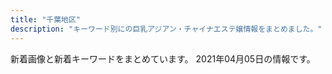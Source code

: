 ```yaml
---
title: "千葉地区"
description: "キーワード別にの巨乳アジアン・チャイナエステ嬢情報をまとめました。"
---
```


新着画像と新着キーワードをまとめています。
2021年04月05日の情報です。

<DmmAffiliateIns />
<KeywordTable
  shops={
    [
    {
        "station": "JR\u7a32\u6bdb\u99c5\u6771\u53e3",
        "keywords": {
            "D": 4,
            "87": 3,
            "86": 1
        },
        "name": "OGGI \uff5e\u30aa\u30c3\u30b8\uff5e",
        "url": "http://www.oggi.relaxmens.com/",
        "img_links": [
            "http://www.oggi.relaxmens.com/img/nav-005.png",
            "http://www.oggi.relaxmens.com/img/stt.jpg",
            "http://www.oggi.relaxmens.com/files/001.jpg",
            "http://www.oggi.relaxmens.com/files/002.jpg",
            "http://www.oggi.relaxmens.com/img/top01.png",
            "http://www.oggi.relaxmens.com/files/015.jpg",
            "http://www.oggi.relaxmens.com/files/013.jpg",
            "http://www.oggi.relaxmens.com/img/nav-004.png",
            "http://www.oggi.relaxmens.com/img/nav-006.png",
            "http://www.oggi.relaxmens.com/img/stb.jpg",
            "http://www.oggi.relaxmens.com/img/nav-002.png",
            "http://www.oggi.relaxmens.com/img/tel.png",
            "http://www.oggi.relaxmens.com/img/nav-003.png",
            "http://www.oggi.relaxmens.com/img/nav-001.png"
        ]
    },
    {
        "name": "utopia \uff5e\u30e6\u30fc\u30c8\u30d4\u30a2\uff5e",
        "station": "JR\u6d25\u7530\u6cbc\u99c5\u5317\u53e3",
        "img_links": [
            "http://utopia.relax-good.com/img/cast/yuki-01.jpg",
            "http://utopia.relax-good.com/img/cast/emi-01.jpg",
            "http://utopia.relax-good.com/img/cast/akane-01.jpg",
            "http://utopia.relax-good.com/img/cast/mari-02.jpg",
            "http://utopia.relax-good.com/img/cast/uc.jpg",
            "http://utopia.relax-good.com/img/cast/kaori-02.jpg",
            "http://utopia.relax-good.com/img/cast/miya-01.jpg",
            "http://utopia.relax-good.com/img/cast/aki-02.jpg",
            "http://utopia.relax-good.com/img/line_mark.png",
            "http://menlog.net/link/menlog8831.jpg",
            "http://utopia.relax-good.com/img/cast/nana-01.jpg",
            "http://utopia.relax-good.com/img/cast/rumi-05.jpg",
            "http://utopia.relax-good.com/img/cast/momo-01.jpg",
            "http://utopia.relax-good.com/img/interior/lobby.jpg",
            "https://scdn.line-apps.com/n/line_add_friends/btn/ja.png",
            "http://utopia.relax-good.com/img/banners/20161121110248_DHQPVQBC_UXZGZTLA.jpg",
            "http://utopia.relax-good.com/img/cast/natsumi-02.jpg",
            "http://utopia.relax-good.com/img/cast/miyu-01.jpg",
            "http://utopia.relax-good.com/img/cast/mina-01.jpg",
            "http://utopia.relax-good.com/img/cast/rina-02.jpg",
            "https://qr-official.line.me/sid/M/vig0320r.png"
        ],
        "url": "http://utopia.relax-good.com/",
        "keywords": {}
    },
    {
        "img_links": [
            "http://aroma-massage.biz/images/tit2.jpg",
            "http://aroma-massage.biz/images/fla.jpg",
            "http://aroma-massage.biz/images/m1.png",
            "http://aroma-massage.biz/images/m3.png",
            "http://aroma-massage.biz/images/m6.png",
            "http://aroma-massage.biz/images/tit5.jpg",
            "http://aroma-massage.biz/images/cg01.jpg",
            "http://aroma-massage.biz/images/m4.png",
            "http://aroma-massage.biz/images/tit3.jpg",
            "http://aroma-massage.biz/images/ro.jpg",
            "http://aroma-massage.biz/images/m5.png",
            "http://aroma-massage.biz/images/cg03.jpg",
            "http://aroma-massage.biz/images/tm.jpg",
            "http://aroma-massage.biz/images/r1.jpg",
            "http://aroma-massage.biz/images/cg04.jpg",
            "http://aroma-massage.biz/images/cg051.jpg",
            "http://aroma-massage.biz/images/tit6.jpg",
            "http://aroma-massage.biz/images/m2.png",
            "http://aroma-massage.biz/images/no.png",
            "http://aroma-massage.biz/images/tit4.jpg",
            "http://aroma-massage.biz/images/bur.jpg",
            "http://aroma-massage.biz/images/cg05.jpg",
            "http://aroma-massage.biz/images/bul.jpg",
            "http://aroma-massage.biz/images/stat.jpg",
            "http://aroma-massage.biz/images/spt.png",
            "http://aroma-massage.biz/images/stal.jpg",
            "http://aroma-massage.biz/images/r2.jpg",
            "http://aroma-massage.biz/images/accl.jpg",
            "http://aroma-massage.biz/images/top.png",
            "http://aroma-massage.biz/images/cg02.jpg"
        ],
        "name": "Kagei -\u30ab\u30b2-",
        "keywords": {
            "D": 5
        },
        "station": "JR\u5e55\u5f35\u672c\u90f7\u99c5\u6771\u53e3",
        "url": "http://aroma-massage.biz/"
    },
    {
        "name": "\u7652\u3057\u5929\u4f7f",
        "url": "http://nikity.xyz/",
        "keywords": {
            "87": 1,
            "85": 5,
            "C": 8,
            "D": 4
        },
        "img_links": [
            "http://nikity.xyz/picture/s_staff.jpg",
            "http://nikity.xyz/picture/room1.jpg",
            "http://nikity.xyz/picture/room3.jpg",
            "http://nikity.xyz/uploads/210202/1-21020215552R31.jpg",
            "http://nikity.xyz/uploads/210202/1-21020215563U25.jpg",
            "http://nikity.xyz/uploads/210206/1-210206100255409.jpg",
            "http://nikity.xyz/picture/room2.jpg",
            "http://nikity.xyz/uploads/210208/1-21020PU411Y7.jpg",
            "http://nikity.xyz/picture/top.jpg",
            "http://nikity.xyz/picture/s_shedule.jpg",
            "http://nikity.xyz/uploads/210202/1-21020215543XH.jpg",
            "http://nikity.xyz/picture/room4.jpg",
            "http://nikity.xyz/picture/s_news.jpg",
            "http://nikity.xyz/uploads/210206/1-210206100410V8.jpg",
            "http://nikity.xyz/uploads/210208/1-21020PU403V1.jpg"
        ],
        "station": "\u4e09\u54b2\u99c5\u6771\u53e3"
    },
    {
        "station": "JR\u6d25\u7530\u6cbc\u99c5\u5317\u53e3",
        "name": "\u30b4\u30fc\u30eb\u30c7\u30f3\u30bf\u30a4\u30e0",
        "img_links": [
            "http://golden-time.jpn.mn/images/sp_top.jpg",
            "http://golden-time.jpn.mn/images/link_nav02.jpg",
            "http://golden-time.jpn.mn/photos/sites/69/2021/03/2021031614251878.jpg",
            "http://golden-time.jpn.mn/images/info3.jpg",
            "http://golden-time.jpn.mn/images/link_nav03.jpg",
            "http://golden-time.jpn.mn/photos/sites/69/2019/12/201912060728409.jpg",
            "http://golden-time.jpn.mn/photos/sites/69/2021/03/2021032214275643.jpg",
            "http://golden-time.jpn.mn/photos/sites/69/2019/12/2019120804110927.jpg",
            "http://golden-time.jpn.mn/photos/sites/69/2021/03/2021032214280286.jpg",
            "http://golden-time.jpn.mn/images/link_nav06.jpg",
            "http://golden-time.jpn.mn/images/top.png",
            "http://golden-time.jpn.mn/photos/sites/69/2019/12/2019120209284771.jpg",
            "http://golden-time.jpn.mn/photos/sites/69/2019/12/2019122305283220.jpg",
            "http://golden-time.jpn.mn/photos/sites/69/2019/12/2019120209284923.jpg",
            "http://golden-time.jpn.mn/images/info1.jpg",
            "http://golden-time.jpn.mn/images/side_link.jpg",
            "http://golden-time.jpn.mn/images/link_nav04.jpg",
            "http://golden-time.jpn.mn/photos/sites/69/2020/06/2020061808580654.jpg",
            "http://golden-time.jpn.mn/photos/sites/69/2021/03/2021031614261277.jpg",
            "http://golden-time.jpn.mn/images/top_slider02.png",
            "http://golden-time.jpn.mn/photos/sites/69/2020/11/2020110608161178.jpg",
            "http://golden-time.jpn.mn/photos/sites/69/2019/12/2019120209284861.jpg",
            "http://golden-time.jpn.mn/images/link_nav01.jpg",
            "http://golden-time.jpn.mn/images/ico01.png",
            "http://golden-time.jpn.mn/photos/sites/69/2020/11/2020111607331079.jpg",
            "http://golden-time.jpn.mn/photos/sites/69/2020/09/202009160836574.jpg",
            "http://golden-time.jpn.mn/photos/sites/69/2019/12/2019121206424523.jpg",
            "http://golden-time.jpn.mn/photos/sites/69/2019/12/2019120901533068.jpg",
            "http://golden-time.jpn.mn/images/side_mobile.jpg",
            "http://golden-time.jpn.mn/photos/sites/69/2020/09/2020091207515151.jpg",
            "http://golden-time.jpn.mn/images/link_nav05.jpg",
            "http://golden-time.jpn.mn/images/top_slider01.jpg",
            "http://golden-time.jpn.mn/photos/sites/69/2020/05/2020053002120414.jpg",
            "http://golden-time.jpn.mn/photos/sites/69/2021/03/2021032410092298.jpg",
            "http://golden-time.jpn.mn/photos/sites/69/2020/12/2020122203240620.jpg",
            "http://golden-time.jpn.mn/images/info2.jpg",
            "http://golden-time.jpn.mn/photos/sites/69/2020/09/2020091207514598.jpg",
            "http://golden-time.jpn.mn/photos/sites/69/2019/12/2019120901533068-e1615776512845.jpg",
            "http://golden-time.jpn.mn/photos/sites/69/2021/03/2021031615565242.jpg",
            "http://golden-time.jpn.mn/photos/sites/69/2021/03/2021032410103494.jpg",
            "http://golden-time.jpn.mn/images/side_tel.jpg",
            "http://golden-time.jpn.mn/images/link_nav07.jpg"
        ],
        "keywords": {
            "80": 1,
            "D": 10,
            "84": 1,
            "87": 1,
            "83": 1,
            "85": 3,
            "C": 1,
            "86": 4
        },
        "url": "http://golden-time.jpn.mn/"
    },
    {
        "img_links": [
            "http://www.shimai.mensnv.com/files/002.jpg",
            "http://www.shimai.mensnv.com/photo_news/upimg/483155da01ceb53a04_0.jpg",
            "http://www.shimai.mensnv.com/files/014.jpg",
            "http://www.shimai.mensnv.com/files/011.jpg",
            "http://www.shimai.mensnv.com/photo_news/upimg/589715e1d14bb52bc8_0.jpg",
            "http://www.shimai.mensnv.com/files/010.jpg",
            "http://www.shimai.mensnv.com/images/m4.jpg",
            "http://www.shimai.mensnv.com/photo_news/upimg/857365dbbdfaf0b694_0.jpg",
            "http://www.shimai.mensnv.com/photo_news/upimg/316335e40d2eda583b_0.jpg",
            "http://www.shimai.mensnv.com/images/s_news.png",
            "http://www.shimai.mensnv.com/images/slider-img002.jpg",
            "http://www.shimai.mensnv.com/images/s_top_therapist.png",
            "http://www.shimai.mensnv.com/images/s_message.png",
            "http://www.shimai.mensnv.com/files/003.jpg",
            "http://www.shimai.mensnv.com/images/m3.jpg",
            "http://www.shimai.mensnv.com/photo_news/upimg/375625da9706e25811_0.jpg",
            "http://www.shimai.mensnv.com/images/s_pickup.png",
            "http://www.shimai.mensnv.com/photo_news/upimg/589715e1d14bb52bc8_1.jpg",
            "http://www.shimai.mensnv.com/photo_news/upimg/896875ef46b9aead32_0.jpg",
            "http://www.shimai.mensnv.com/images/m1.jpg",
            "http://www.shimai.mensnv.com/images/slider-img001.jpg",
            "http://www.shimai.mensnv.com/files/015.jpg",
            "http://www.shimai.mensnv.com/images/m6.jpg",
            "http://www.shimai.mensnv.com/images/m2.jpg"
        ],
        "name": "\u59c9\u59b9",
        "url": "http://www.shimai.mensnv.com/",
        "keywords": {
            "86": 16,
            "\u30bb\u30af\u30b7\u30fc": 4,
            "85": 8,
            "C": 16,
            "87": 16,
            "88": 8,
            "D": 32
        },
        "station": "\u52dd\u7530\u53f0\u99c5\u5357\u53e3"
    },
    {
        "keywords": {
            "E": 4,
            "86": 6,
            "D": 2
        },
        "station": "JR\u5e55\u5f35\u99c5\u5357\u53e3",
        "name": "\u96a0\u308c\u5bb6",
        "img_links": [
            "http://forever-est.com/img/fla2.jpg",
            "http://forever-est.com/img/fla4.jpg",
            "http://forever-est.com/img/cg08.jpg",
            "http://forever-est.com/img/no.png",
            "http://forever-est.com/img/top.jpg",
            "http://forever-est.com/img/stal.jpg",
            "http://forever-est.com/img/stat.jpg",
            "http://forever-est.com/img/lb2.jpg",
            "http://forever-est.com/img/acct.jpg",
            "http://forever-est.com/link/menlog.jpg",
            "http://forever-est.com/img/flb1.jpg",
            "http://forever-est.com/img/rect.jpg",
            "http://forever-est.com/img/lb1.jpg",
            "http://forever-est.com/img/cg06.jpg",
            "http://forever-est.com/img/fla3.jpg",
            "http://forever-est.com/img/fla1.jpg",
            "http://forever-est.com/img/eve.jpg",
            "http://forever-est.com/img/flb2.jpg",
            "http://forever-est.com/img/cg01.jpg",
            "http://forever-est.com/img/lint.jpg",
            "http://forever-est.com/img/cg051.jpg",
            "http://forever-est.com/img/fbb.jpg",
            "http://forever-est.com/img/footer.jpg",
            "http://forever-est.com/img/cg04.jpg",
            "http://forever-est.com/img/cg05.jpg",
            "http://forever-est.com/img/cg081.jpg",
            "http://forever-est.com/img/cg10.jpg",
            "http://forever-est.com/img/cg09.jpg"
        ],
        "url": "http://forever-est.com/"
    },
    {
        "url": "http://xn--cckzerb5br7a.net/",
        "name": "\u685c",
        "img_links": [
            "http://xn--cckzerb5br7a.net/images/cg04.jpg",
            "http://xn--cckzerb5br7a.net/images/bj3.jpg",
            "http://xn--cckzerb5br7a.net/images/cg02.jpg",
            "http://xn--cckzerb5br7a.net/images/cg05.jpg",
            "http://xn--cckzerb5br7a.net/images/cg01.jpg",
            "http://xn--cckzerb5br7a.net/images/cg03.jpg"
        ],
        "station": "\u5317\u7fd2\u5fd7\u91ce\u99c5",
        "keywords": {
            "E": 2,
            "86": 3,
            "87": 1,
            "85": 1,
            "D": 3
        }
    },
    {
        "name": "\u685c",
        "url": "http://www.sakura-relax.xyz/",
        "img_links": [
            "http://www.sakura-relax.xyz/photo_news/upimg/190185eb4f804163a1_0.jpg",
            "http://www.sakura-relax.xyz/files/032-02.jpg",
            "http://www.sakura-relax.xyz/photo_news/upimg/779835eabd0b716dfc_0.jpg",
            "http://www.sakura-relax.xyz/images/rsubt6.png",
            "http://www.sakura-relax.xyz/images/slider-img002.jpg",
            "http://www.sakura-relax.xyz/files/030.jpg",
            "http://www.sakura-relax.xyz/images/m1.jpg",
            "http://www.sakura-relax.xyz/images/m2.jpg",
            "http://www.sakura-relax.xyz/images/m6.jpg",
            "http://www.sakura-relax.xyz/images/m3.jpg",
            "http://www.sakura-relax.xyz/images/rsubt5.png",
            "http://www.sakura-relax.xyz/images/b-tel.png",
            "http://www.sakura-relax.xyz/images/rsubt3.png",
            "http://www.sakura-relax.xyz/photo_news/upimg/96987600678235ec58_0.jpg",
            "http://www.sakura-relax.xyz/images/b-online.png",
            "http://www.sakura-relax.xyz/files/033.jpg",
            "http://www.sakura-relax.xyz/photo_news/upimg/827105ecc9fb6cdf66_0.jpg",
            "http://www.sakura-relax.xyz/files/031.jpg",
            "http://www.sakura-relax.xyz/photo_news/upimg/540985f71445468556_0.jpg",
            "http://www.sakura-relax.xyz/files/011-02.jpg",
            "http://www.sakura-relax.xyz/photo_news/upimg/722845f04113e12e26_0.jpg",
            "http://www.sakura-relax.xyz/images/rsubt1.png",
            "http://www.sakura-relax.xyz/images/rsubt2.png",
            "http://www.sakura-relax.xyz/images/rsubt7.png",
            "http://www.sakura-relax.xyz/images/tel2.png",
            "http://www.sakura-relax.xyz/files/011.jpg",
            "http://www.sakura-relax.xyz/images/slider-img001.jpg",
            "http://www.sakura-relax.xyz/photo_news/upimg/215885f1a37aac2e3e_0.jpg",
            "http://www.sakura-relax.xyz/files/032.jpg",
            "http://www.sakura-relax.xyz/files/031-02.jpg",
            "http://www.sakura-relax.xyz/photo_news/upimg/826735f59e51ce9198_0.jpg",
            "http://www.sakura-relax.xyz/files/030-02.jpg",
            "http://www.sakura-relax.xyz/images/m4.jpg",
            "http://www.sakura-relax.xyz/images/rsubt4.png",
            "http://www.sakura-relax.xyz/files/033-02.jpg"
        ],
        "station": "JR\u56db\u8857\u9053\u99c5\u5317\u53e3",
        "keywords": {
            "\u5de8\u4e73": 12,
            "D": 16,
            "\u4e73": 12,
            "\u30bb\u30af\u30b7\u30fc": 6,
            "E": 24,
            "87": 16,
            "89": 16,
            "90": 8
        }
    },
    {
        "station": "JR\u5e55\u5f35\u672c\u90f7\u99c5\u5357\u53e3",
        "url": "http://xn--eckl8am7c7ipdtg.pw/",
        "img_links": [
            "http://xn--eckl8am7c7ipdtg.pw/images/nav-001.png",
            "http://xn--eckl8am7c7ipdtg.pw/images/cg06.jpg",
            "http://xn--eckl8am7c7ipdtg.pw/images/nav-003.png",
            "http://xn--eckl8am7c7ipdtg.pw/images/cg04.jpg",
            "http://xn--eckl8am7c7ipdtg.pw/images/nav-006.png",
            "http://xn--eckl8am7c7ipdtg.pw/images/nav-005.png",
            "http://xn--eckl8am7c7ipdtg.pw/images/tel.png",
            "http://xn--eckl8am7c7ipdtg.pw/images/nav-004.png",
            "http://xn--eckl8am7c7ipdtg.pw/images/top001.png",
            "http://xn--eckl8am7c7ipdtg.pw/images/cg03.jpg",
            "http://xn--eckl8am7c7ipdtg.pw/images/cg02.jpg",
            "http://xn--eckl8am7c7ipdtg.pw/images/cg05.jpg",
            "http://xn--eckl8am7c7ipdtg.pw/images/cg041.jpg",
            "http://xn--eckl8am7c7ipdtg.pw/images/no.png",
            "http://xn--eckl8am7c7ipdtg.pw/images/nav-002.png",
            "http://xn--eckl8am7c7ipdtg.pw/images/cg01.jpg"
        ],
        "name": "\u60a0\u3005",
        "keywords": {
            "86": 6,
            "E": 1,
            "D": 5
        }
    },
    {
        "station": "JR\u90fd\u8cc0\u99c5\u897f\u53e3",
        "keywords": {
            "C": 13,
            "84": 1,
            "88": 2,
            "E": 2,
            "86": 2,
            "85": 3,
            "D": 4
        },
        "url": "http://genkidou-massage.work/",
        "img_links": [
            "http://genkidou-massage.work/sp/img/info.jpg",
            "http://genkidou-massage.work/sp/img/st2.jpg",
            "http://genkidou-massage.work/sp/img/pc.jpg",
            "http://genkidou-massage.work/img/st2.jpg",
            "http://genkidou-massage.work/img/sta3.jpg",
            "http://genkidou-massage.work/sp/img/t-s.jpg",
            "http://genkidou-massage.work/img/fla.jpg",
            "http://genkidou-massage.work/img/pickup20.jpg",
            "http://genkidou-massage.work/img/nos.jpg",
            "http://genkidou-massage.work/img/s2.jpg",
            "http://genkidou-massage.work/img/head.jpg",
            "http://genkidou-massage.work/sp/img/t-t.jpg",
            "http://genkidou-massage.work/sp/img/cam.jpg",
            "http://genkidou-massage.work/img/sta1.jpg",
            "http://genkidou-massage.work/sp/img/time.jpg",
            "http://genkidou-massage.work/img/sta4.jpg",
            "http://genkidou-massage.work/sp/img/p1.jpg",
            "http://genkidou-massage.work/sp/img/add.jpg",
            "http://genkidou-massage.work/img/st4.jpg",
            "http://genkidou-massage.work/sp/img/sys.jpg",
            "http://genkidou-massage.work/img/fla-2.jpg",
            "http://genkidou-massage.work/sp/img/t-a.jpg",
            "http://genkidou-massage.work/img/st1.jpg",
            "http://genkidou-massage.work/img/s1.jpg",
            "http://genkidou-massage.work/sp/img/st4.jpg",
            "http://genkidou-massage.work/img/sta2.jpg",
            "http://genkidou-massage.work/img/s4.jpg",
            "http://genkidou-massage.work/sp/img/p3.jpg",
            "http://genkidou-massage.work/img/st3.jpg",
            "http://genkidou-massage.work/sp/img/tel.jpg",
            "http://genkidou-massage.work/sp/img/botton.jpg",
            "http://genkidou-massage.work/sp/img/t-o.jpg",
            "http://genkidou-massage.work/sp/img/p2.jpg",
            "http://genkidou-massage.work/sp/img/t-r.jpg",
            "http://genkidou-massage.work/img/s3.jpg",
            "http://genkidou-massage.work/sp/img/pic.jpg",
            "http://genkidou-massage.work/sp/img/st3.jpg",
            "http://genkidou-massage.work/sp/img/tit.jpg",
            "http://genkidou-massage.work/img/botton.jpg",
            "http://genkidou-massage.work/sp/img/time2.jpg",
            "http://genkidou-massage.work/img/xmas.png",
            "http://genkidou-massage.work/sp/img/st1.jpg"
        ],
        "name": "\u5143\u6c17\u5802"
    },
    {
        "keywords": {
            "C": 30
        },
        "url": "http://wureshii.tokyo/",
        "name": "\u304a\u304b\u3048\u308a",
        "img_links": [
            "http://wureshii.tokyo/uploads/201126/1-201126124I4E2.jpg",
            "http://wureshii.tokyo/uploads/200615/1-20061519113L58.jpg",
            "http://wureshii.tokyo/static/picture/tite-staff.png",
            "http://wureshii.tokyo/uploads/200615/1-2006151Z4304L.jpg",
            "http://wureshii.tokyo/static/picture/tit-new.png",
            "http://wureshii.tokyo/uploads/200914/1-200914103K2H9.jpg",
            "http://wureshii.tokyo/uploads/200723/1-200H31241064E.jpg",
            "http://wureshii.tokyo/uploads/210106/1-21010613133E33.jpg",
            "http://wureshii.tokyo/uploads/200723/1-200H3124150340.jpg",
            "http://wureshii.tokyo/static/picture/tit-pick.png",
            "http://wureshii.tokyo/uploads/200616/1-200616103125M1.jpg",
            "http://wureshii.tokyo/uploads/200615/1-2006151Z210510.jpg",
            "http://wureshii.tokyo/uploads/201116/1-201116132HX52.jpg",
            "http://wureshii.tokyo/uploads/200826/1-200R6122159392.jpg",
            "http://wureshii.tokyo/static/picture/room1.png",
            "http://wureshii.tokyo/static/picture/infor.png",
            "http://wureshii.tokyo/static/picture/tit-gat.png",
            "http://wureshii.tokyo/uploads/200616/1-200616103402133.jpg",
            "http://wureshii.tokyo/uploads/200914/1-200914103Q0410.jpg",
            "http://wureshii.tokyo/static/picture/info.png",
            "http://wureshii.tokyo/uploads/201002/1-2010021312313Q.jpg",
            "http://wureshii.tokyo/uploads/200616/1-200616102U5456.jpg",
            "http://wureshii.tokyo/uploads/200615/1-2006151Z631C5.jpg",
            "http://wureshii.tokyo/uploads/210119/1-2101191F409235.jpg",
            "http://wureshii.tokyo/static/picture/room4.png",
            "http://wureshii.tokyo/uploads/210319/1-210319124F5432.jpg",
            "http://wureshii.tokyo/uploads/200615/1-20061519101Kc.jpg",
            "http://wureshii.tokyo/static/picture/top.png",
            "http://wureshii.tokyo/static/picture/room2.png",
            "http://wureshii.tokyo/static/picture/room3.png",
            "http://wureshii.tokyo/static/picture/tit-infor.png",
            "http://wureshii.tokyo/uploads/200616/1-200616103511M7.jpg"
        ],
        "station": "JR\u6d25\u7530\u6cbc\u99c5\u5317\u53e3"
    },
    {
        "keywords": {
            "82": 1,
            "84": 1,
            "F": 2,
            "91": 1,
            "87": 4,
            "G": 2,
            "83": 2,
            "D": 10,
            "85": 3,
            "88": 3,
            "89": 2,
            "C": 2,
            "86": 3,
            "90": 1,
            "E": 5
        },
        "url": "http://momoka.iest.info/",
        "name": "\u6843\u9999",
        "station": "JR\u6d25\u7530\u6cbc\u99c5\u5317\u53e3",
        "img_links": [
            "http://momoka.iest.info/photos/sites/11/2019/12/2019121918430664.jpg",
            "http://momoka.iest.info/photos/sites/11/2021/01/202101081554510.jpg",
            "http://momoka.iest.info/photos/sites/11/2019/12/2019120814110783.jpg",
            "http://momoka.iest.info/photos/sites/11/2020/10/2020100816592987.jpg",
            "http://momoka.iest.info/images/top.png",
            "http://momoka.iest.info/photos/sites/11/2019/11/2019112219364120-e1578143326907.jpg",
            "http://momoka.iest.info/images/tit_new.png",
            "http://momoka.iest.info/photos/sites/11/2021/04/2021040412543851.jpg",
            "http://momoka.iest.info/photos/sites/11/2020/01/202001061550092.jpg",
            "http://momoka.iest.info/photos/sites/11/2019/11/2019112219364120.jpg",
            "http://momoka.iest.info/photos/sites/11/2020/02/2020020411095362.jpg",
            "http://momoka.iest.info/photos/sites/11/2020/01/2020010615504056.jpg",
            "http://momoka.iest.info/photos/sites/11/2020/07/2020073110302456.jpg",
            "http://momoka.iest.info/photos/sites/11/2020/08/2020082910563494.jpg",
            "http://momoka.iest.info/images/link_nav01.jpg",
            "http://momoka.iest.info/images/tit_link.png",
            "http://momoka.iest.info/images/staff01.png",
            "http://momoka.iest.info/images/tit_pick.png",
            "http://momoka.iest.info/photos/sites/11/2020/07/2020073110302456-e1600047741736.jpg",
            "http://momoka.iest.info/images/link_nav04.jpg",
            "http://momoka.iest.info/images/end.png",
            "http://momoka.iest.info/photos/sites/11/2020/08/2020081513232423.jpg",
            "http://momoka.iest.info/photos/sites/11/2021/01/2021012512211971.jpg",
            "http://momoka.iest.info/images/sp_top.png",
            "http://momoka.iest.info/photos/sites/11/2021/02/2021022610281385.jpg",
            "http://momoka.iest.info/photos/sites/11/2020/08/2020082910563494-e1599359041381.jpg",
            "http://momoka.iest.info/photos/sites/11/2021/03/2021032715032815.jpg",
            "http://momoka.iest.info/images/tit_staff1.png",
            "http://momoka.iest.info/photos/sites/11/2019/12/2019120410554229.jpg",
            "http://momoka.iest.info/images/side_tel.jpg",
            "http://momoka.iest.info/photos/sites/11/2020/12/2020121016111969.jpg",
            "http://momoka.iest.info/photos/sites/11/2021/04/202104031114456.jpg",
            "http://momoka.iest.info/images/staff02.png",
            "http://momoka.iest.info/photos/sites/11/2020/08/2020081513255337.jpg",
            "http://momoka.iest.info/photos/sites/11/2020/08/202008311113307.jpg",
            "http://momoka.iest.info/images/link_nav03.jpg",
            "http://momoka.iest.info/images/link_nav06.jpg",
            "http://momoka.iest.info/photos/sites/11/2021/02/2021021911090965.jpg",
            "http://momoka.iest.info/images/link_nav05.jpg",
            "http://momoka.iest.info/images/side_mobile.jpg",
            "http://momoka.iest.info/images/link_nav02.jpg"
        ]
    },
    {
        "keywords": {},
        "img_links": [
            "http://www.es-goi.click/images/interior_t.jpg",
            "http://www.es-goi.click/img/yuri1.jpg",
            "http://www.es-goi.click/img/rika1.jpg",
            "http://www.es-goi.click/images/staff_t.jpg",
            "http://www.es-goi.click/images/sys4.jpg",
            "http://www.es-goi.click/images/sys3.jpg",
            "http://www.es-goi.click/images/info.jpg",
            "http://www.es-goi.click/images/2.jpg",
            "http://www.es-goi.click/images/mobile.jpg",
            "http://www.es-goi.click/images/int1.jpg",
            "http://www.es-goi.click/images/head.jpg",
            "http://www.es-goi.click/images/sys1.jpg",
            "http://www.es-goi.click/images/line.jpg",
            "http://www.es-goi.click/images/sys2.jpg",
            "http://www.es-goi.click/img/emi1.jpg",
            "http://www.es-goi.click/images/3.jpg",
            "http://www.es-goi.click/img/hana1.jpg",
            "http://www.es-goi.click/images/sys5.jpg",
            "http://www.es-goi.click/images/4.jpg",
            "http://www.es-goi.click/images/1.jpg",
            "http://www.es-goi.click/images/tr.jpg",
            "http://www.es-goi.click/images/news.jpg",
            "http://www.es-goi.click/images/int2.jpg"
        ],
        "station": "JR\u4e94\u4e95\u99c5\u6771\u53e3",
        "name": "\u9759\u5fc3\u5802\uff5e\u30bb\u30a4\u30b7\u30f3\u30c9\u30a6\uff5e",
        "url": "http://www.es-goi.click/"
    },
    {
        "url": "http://yasuragi.jps.cm/",
        "name": "\u3084\u3059\u3089\u304e",
        "keywords": {},
        "station": "\u5343\u8449\u4e2d\u592e\u99c5\u6771\u53e3",
        "img_links": []
    },
    {
        "url": "http://yuraku.xyz/",
        "img_links": [
            "http://yuraku.xyz/_src/18967464/_dsf3394.jpg",
            "http://yuraku.xyz/_src/18967514/_dsf3393.jpg",
            "http://yuraku.xyz/_src/18967518/_dsf3386.jpg",
            "http://yuraku.xyz/_src/20882128/img_2891.jpg",
            "http://yuraku.xyz/_src/18967465/_dsf3386.jpg",
            "http://yuraku.xyz/_src/18967469/news.png",
            "http://yuraku.xyz/_src/18967522/img20170726235401893025.png",
            "http://yuraku.xyz/_src/36866010/wechatimg196.jpg",
            "http://yuraku.xyz/_src/36849610/wechatimg195.jpg",
            "http://yuraku.xyz/_src/18967516/_dsf3390.jpg",
            "http://yuraku.xyz/_src/18967454/3.png",
            "http://yuraku.xyz/_src/18967456/4.png",
            "http://yuraku.xyz/_src/18967460/5.png",
            "http://yuraku.xyz/_src/18967466/img20170725121742291421.png",
            "http://yuraku.xyz/_src/18967510/img20170726235401893025.png",
            "http://yuraku.xyz/_src/18967448/cam.jpg",
            "http://yuraku.xyz/_src/53238401/wechatimg487.jpg",
            "http://yuraku.xyz/_src/18967520/_dsf3394.jpg",
            "http://yuraku.xyz/_src/20882127/img_3017.jpg",
            "http://yuraku.xyz/_src/51453457/wechatimg458.jpg",
            "http://yuraku.xyz/_src/18967497/sign.png",
            "http://yuraku.xyz/_src/35726664/cam.jpg",
            "http://yuraku.xyz/_src/18967527/sign.png",
            "http://yuraku.xyz/_src/18967486/sign-1.jpg",
            "http://yuraku.xyz/_src/18967458/1.png",
            "http://yuraku.xyz/_src/18967526/sign.png",
            "http://yuraku.xyz/_src/18967479/sign-1.jpg",
            "http://yuraku.xyz/_src/18967463/_dsf3390.jpg",
            "http://yuraku.xyz/_src/18967484/img20170725142644542149.png",
            "http://yuraku.xyz/_src/18967446/img_2990.jpg",
            "http://yuraku.xyz/_src/18967495/img20170725223357156708.png",
            "http://yuraku.xyz/_src/18967452/2.png",
            "http://yuraku.xyz/_src/18967447/_x1m6343.jpg",
            "http://yuraku.xyz/_src/18967502/img20170726111759249054.png",
            "http://yuraku.xyz/_src/18967450/top1.1.png"
        ],
        "station": "\u5343\u8449\u4e2d\u592e\u99c5\u6771\u53e3",
        "keywords": {},
        "name": "\u60a0\u697d"
    },
    {
        "url": "http://peach-est.com/",
        "img_links": [
            "http://peach-est.com/staff/ayaka.jpg",
            "http://peach-est.com/staff/rina.jpg",
            "http://peach-est.com/room/r-3.jpg",
            "http://peach-est.com/staff/mina.jpg",
            "http://peach-est.com/room/r-6.jpg",
            "http://peach-est.com/img/index_03.jpg",
            "http://peach-est.com/img/index_09.jpg",
            "http://peach-est.com/staff/risa.jpg",
            "http://peach-est.com/images/staff/staff-1-3.jpg",
            "http://peach-est.com/staff/moe.jpg",
            "http://peach-est.com/staff/mimi.jpg",
            "http://peach-est.com/img/index_06.jpg",
            "http://peach-est.com/staff/aki.jpg",
            "http://peach-est.com/staff/pic04.jpg",
            "http://peach-est.com/staff/nana.jpg",
            "http://peach-est.com/img/st1-1.jpg",
            "http://peach-est.com/staff/sayuri.jpg",
            "http://peach-est.com/img/index22.jpg",
            "http://peach-est.com/room/r-1.jpg",
            "http://peach-est.com/room/r-5.jpg",
            "http://peach-est.com/staff/yui1.jpg",
            "http://peach-est.com/staff/yuna.jpg",
            "http://peach-est.com/staff/yuyu.jpg"
        ],
        "name": "\u30d4\u30fc\u30c1",
        "keywords": {
            "87": 1,
            "85": 6,
            "C": 15
        },
        "station": "JR\u7a32\u6bdb\u99c5\u6771\u53e3"
    },
    {
        "keywords": {
            "88": 12,
            "90": 12,
            "G": 12,
            "E": 12,
            "92": 12,
            "D": 24,
            "C": 24,
            "91": 12,
            "86": 12
        },
        "url": "http://cherry.estheya.com/",
        "img_links": [
            "http://cherry.estheya.com/css/nav/nav-00003.jpg",
            "http://cherry.estheya.com/css/staff/staff07-c.jpg",
            "http://cherry.estheya.com/css/nav/nav-0001.jpg",
            "http://cherry.estheya.com/css/staff/staff009-b.jpg",
            "http://cherry.estheya.com/css/staff/staff11-b.jpg",
            "http://cherry.estheya.com/css/staff/staff11-a.jpg",
            "http://cherry.estheya.com/css/nav/nav-0004.jpg",
            "http://cherry.estheya.com/css/staff/staff00004-a.jpg",
            "http://cherry.estheya.com/css/staff/staff009-a.jpg",
            "http://cherry.estheya.com/css/staff/staff07-b.jpg",
            "http://cherry.estheya.com/css/staff/staff005-a.jpg",
            "http://cherry.estheya.com/css/head01.jpg",
            "http://cherry.estheya.com/css/nav/nav-0005.jpg",
            "http://cherry.estheya.com/css/nav/nav-00002.jpg",
            "http://cherry.estheya.com/css/cam-001.jpg",
            "http://cherry.estheya.com/css/staff/staff0009-c.jpg",
            "http://cherry.estheya.com/css/top003.jpg",
            "http://cherry.estheya.com/css/tel.png",
            "http://cherry.estheya.com/css/staff/staff07-a.jpg",
            "http://cherry.estheya.com/css/nav/nav-006.jpg",
            "http://cherry.estheya.com/css/staff/staff11-c.jpg"
        ],
        "name": "\u30c1\u30a7\u30ea\u30fc",
        "station": "JR\u56db\u8857\u9053\u99c5\u5317\u53e3"
    },
    {
        "keywords": {
            "C": 7
        },
        "name": "Orange \u30aa\u30e9\u30f3\u30b8\u30e5",
        "url": "https://www.orange-relaxation.com/",
        "station": "JR\u8607\u6211\u99c5",
        "img_links": [
            "https://static.wixstatic.com/media/656261_f19819762927421fbc7e462b610e64db~mv2.jpg",
            "https://static.wixstatic.com/media/656261_d5f654a2160b48ac899281411259fefe~mv2.jpg",
            "https://static.wixstatic.com/media/656261_cd548a1ebd6547bca0b1f7902b51ec53~mv2.jpg",
            "https://static.wixstatic.com/media/656261_13b56d76ba4b4f3fbdd2d614b7f3131a~mv2.jpg",
            "https://static.wixstatic.com/media/656261_1e3c42dadc4c43f6a67e3c43ab3a7e86~mv2.jpg",
            "https://static.wixstatic.com/media/656261_dc91ba7dbcfd49cf94b6f33f427eabc4~mv2.jpg",
            "https://static.wixstatic.com/media/656261_352bc4d873814c08890c13c58d54ed11~mv2.jpg"
        ]
    },
    {
        "img_links": [
            "http://www.madonna.work/images/rec1.jpg",
            "http://www.madonna.work/images/2.jpg",
            "http://www.madonna.work/images/1.jpg",
            "http://www.madonna.work/images/int2.jpg",
            "http://www.madonna.work/images/interior_t.jpg",
            "http://www.madonna.work/images/ac1.jpg",
            "http://www.madonna.work/images/staff_t.jpg",
            "http://www.madonna.work/images/tel.jpg",
            "http://www.madonna.work/images/ta.jpg",
            "http://www.madonna.work/images/head.jpg",
            "http://www.madonna.work/images/mobile.jpg",
            "http://www.madonna.work/img/sasa1.jpg",
            "http://www.madonna.work/images/news.jpg",
            "http://www.madonna.work/images/ac2.jpg",
            "http://www.madonna.work/img/aya1.jpg",
            "http://www.madonna.work/images/rec2.jpg",
            "http://www.madonna.work/images/int1.jpg"
        ],
        "keywords": {},
        "url": "http://www.madonna.work/",
        "name": "\u697d\u7652 \uff5e\u3089\u304f\u305b\u3093\uff5e",
        "station": "\u516c\u6d25\u306e\u675c\u99c5"
    },
    {
        "url": "http://lambsey.ies.bz/",
        "keywords": {},
        "station": "JR\u56db\u8857\u9053\u99c5\u5317\u53e3",
        "img_links": [],
        "name": "\u30e9\u30e0\u30b8"
    },
    {
        "name": "\u3082\u3057\u3082\u3057Baby",
        "url": "http://www.mosimosi.esturl.com/",
        "station": "JR\u6d25\u7530\u6cbc\u99c5\u5317\u53e3",
        "img_links": [
            "http://www.mosimosi.esturl.com/files/021.jpg",
            "http://www.mosimosi.esturl.com/files/023.jpg",
            "http://www.mosimosi.esturl.com/img/nav-002.png",
            "http://www.mosimosi.esturl.com/img/stb.jpg",
            "http://www.mosimosi.esturl.com/img/nav-006.png",
            "http://www.mosimosi.esturl.com/files/015.jpg",
            "http://www.mosimosi.esturl.com/files/019.jpg",
            "http://www.mosimosi.esturl.com/files/020.jpg",
            "http://www.mosimosi.esturl.com/files/017.jpg",
            "http://www.mosimosi.esturl.com/files/016.jpg",
            "http://www.mosimosi.esturl.com/img/stt.jpg",
            "http://www.mosimosi.esturl.com/files/011.jpg",
            "http://www.mosimosi.esturl.com/files/018.jpg",
            "http://www.mosimosi.esturl.com/img/nav-005.png",
            "http://www.mosimosi.esturl.com/img/nav-003.png",
            "http://www.mosimosi.esturl.com/img/tel.png",
            "http://www.mosimosi.esturl.com/img/top01.png",
            "http://www.mosimosi.esturl.com/files/022.jpg",
            "http://www.mosimosi.esturl.com/img/nav-004.png",
            "http://www.mosimosi.esturl.com/files/014.jpg",
            "http://www.mosimosi.esturl.com/img/nav-001.png"
        ],
        "keywords": {
            "E": 2,
            "90": 1,
            "D": 9,
            "89": 1,
            "87": 9
        }
    },
    {
        "station": "\u4eac\u6210\u7dda\u5343\u8449\u4e2d\u592e\u99c5\u6771\u53e3",
        "name": "\u80e1\u8776\u82b1",
        "img_links": [
            "http://www.es-chiba.com/images/index_08.png",
            "http://www.es-chiba.com/images/acc01.jpg",
            "http://www.es-chiba.com/images/index_12.png",
            "http://www.es-chiba.com/images/index_14.png",
            "http://www.es-chiba.com/images/a05.jpg",
            "http://www.es-chiba.com/images/s04.jpg",
            "http://www.es-chiba.com/images/acc02.jpg",
            "http://www.es-chiba.com/girl/girlh3.jpg",
            "http://www.es-chiba.com/images/a06.jpg",
            "http://www.es-chiba.com/images/r6.jpg",
            "http://www.es-chiba.com/girl/girlh1.jpg",
            "http://www.es-chiba.com/girl/girlc2.jpg",
            "http://www.es-chiba.com/images/a01.jpg",
            "http://www.es-chiba.com/images/tit_info.png",
            "http://www.es-chiba.com/images/index_13.png",
            "http://www.es-chiba.com/images/02.jpg",
            "http://www.es-chiba.com/images/hd.jpg",
            "http://www.es-chiba.com/images/s03.jpg",
            "http://www.es-chiba.com/girl/girlb3.jpg",
            "http://www.es-chiba.com/girl/girli2.jpg",
            "http://www.es-chiba.com/girl/girli3.jpg",
            "http://www.es-chiba.com/images/index_20.png",
            "http://www.es-chiba.com/images/a03.jpg",
            "http://www.es-chiba.com/images/line.jpg",
            "http://www.es-chiba.com/images/index1_03.png",
            "http://www.es-chiba.com/images/tit_staff.png",
            "http://www.es-chiba.com/girl/girli1.jpg",
            "http://www.es-chiba.com/images/r5.jpg",
            "http://www.es-chiba.com/images/rec.jpg",
            "http://www.es-chiba.com/images/sys.jpg",
            "http://www.es-chiba.com/images/index_11.png",
            "http://www.es-chiba.com/images/index_22.png",
            "http://www.es-chiba.com/girl/girlb2.jpg",
            "http://www.es-chiba.com/images/index_04.png",
            "http://www.es-chiba.com/images/index_07.png",
            "http://www.es-chiba.com/images/index_09.png",
            "http://www.es-chiba.com/images/index_19.png",
            "http://www.es-chiba.com/girl/girlc3.jpg",
            "http://www.es-chiba.com/images/s01.jpg",
            "http://www.es-chiba.com/images/r1.jpg",
            "http://www.es-chiba.com/images/03.jpg",
            "http://www.es-chiba.com/images/index_17.png",
            "http://www.es-chiba.com/girl/07.jpg",
            "http://www.es-chiba.com/images/r4.jpg",
            "http://www.es-chiba.com/images/a04.jpg",
            "http://www.es-chiba.com/images/index_05.png",
            "http://www.es-chiba.com/images/r2.jpg",
            "http://www.es-chiba.com/images/index_01.png",
            "http://www.es-chiba.com/images/index_02.png",
            "http://www.es-chiba.com/images/01.jpg",
            "http://www.es-chiba.com/images/index_06.png",
            "http://www.es-chiba.com/girl/girlc1.jpg",
            "http://www.es-chiba.com/images/tit_rec.png",
            "http://www.es-chiba.com/images/index_10.png",
            "http://www.es-chiba.com/images/s02.jpg",
            "http://www.es-chiba.com/images/a02.jpg",
            "http://www.es-chiba.com/girl/girlb1.jpg",
            "http://www.es-chiba.com/images/r3.jpg"
        ],
        "keywords": {
            "C": 2,
            "89": 2,
            "D": 2,
            "88": 1,
            "84": 1,
            "82": 1,
            "F": 1
        },
        "url": "http://www.es-chiba.com/"
    },
    {
        "name": "\u5922\u91cc \uff5e\u3086\u3081\u3055\u3068\uff5e",
        "keywords": {
            "D": 2,
            "C": 1,
            "G": 1,
            "86": 6,
            "89": 1,
            "93": 1,
            "E": 4
        },
        "station": "JR\u56db\u8857\u9053\u99c5\u5317\u53e3",
        "img_links": [
            "https://yumesato.relaxjp.com/css/staff/staff08.png",
            "https://yumesato.relaxjp.com/css/nav/nav-004.png",
            "https://yumesato.relaxjp.com/css/nav/nav-001.png",
            "https://yumesato.relaxjp.com/css/nav/nav-005.png",
            "https://yumesato.relaxjp.com/css/staff/staff07.png",
            "https://yumesato.relaxjp.com/css/staff/staff05.png",
            "https://yumesato.relaxjp.com/css/top01.png",
            "https://yumesato.relaxjp.com/css/top02.png",
            "https://yumesato.relaxjp.com/css/staff/staff02.png",
            "https://yumesato.relaxjp.com/css/tel.png",
            "https://yumesato.relaxjp.com/css/staff/staff07-a.png",
            "https://yumesato.relaxjp.com/css/staff/staff08-a.png",
            "https://yumesato.relaxjp.com/css/nav/nav-003.png",
            "https://yumesato.relaxjp.com/css/staff/staff01-a.png",
            "https://yumesato.relaxjp.com/css/staff/staff03-a.png",
            "https://yumesato.relaxjp.com/css/nav/nav-006.png",
            "https://yumesato.relaxjp.com/css/staff/staff004.png",
            "https://yumesato.relaxjp.com/css/staff/staff02-a.png",
            "https://yumesato.relaxjp.com/css/staff/staff05-a.png",
            "https://yumesato.relaxjp.com/css/staff/staff06-a.png",
            "https://yumesato.relaxjp.com/css/staff/staff06.png",
            "https://yumesato.relaxjp.com/css/staff/staff01.png",
            "https://yumesato.relaxjp.com/css/nav/nav-002.png",
            "https://yumesato.relaxjp.com/css/staff/staff03.png",
            "https://yumesato.relaxjp.com/css/staff/staff004-a.png"
        ],
        "url": "https://yumesato.relaxjp.com/"
    },
    {
        "url": "http://happiness.jpn.vin/",
        "keywords": {
            "86": 12,
            "87": 12,
            "C": 12,
            "85": 6,
            "D": 30
        },
        "img_links": [
            "http://happiness.jpn.vin/images/link_nav04.jpg",
            "http://happiness.jpn.vin/images/end.png",
            "http://happiness.jpn.vin/photos/sites/52/2020/10/2020100102525072.jpg",
            "http://happiness.jpn.vin/images/top.png",
            "http://happiness.jpn.vin/images/img_service02.jpg",
            "http://happiness.jpn.vin/images/sp_nav02.png",
            "http://happiness.jpn.vin/images/sp_nav03.png",
            "http://happiness.jpn.vin/images/link_nav05.jpg",
            "http://happiness.jpn.vin/images/link_nav02.jpg",
            "http://happiness.jpn.vin/photos/sites/52/2020/06/2020061106025814.jpg",
            "http://happiness.jpn.vin/images/card.png",
            "http://happiness.jpn.vin/images/sp_nav01.png",
            "http://happiness.jpn.vin/images/room8.jpg",
            "http://happiness.jpn.vin/photos/sites/52/2020/06/2020061106010711.jpg",
            "http://happiness.jpn.vin/images/img_service03.jpg",
            "http://happiness.jpn.vin/images/img_service01.jpg",
            "http://happiness.jpn.vin/images/link_nav01.jpg",
            "http://happiness.jpn.vin/photos/sites/52/2020/06/2020061105480355.jpg",
            "http://happiness.jpn.vin/images/link_nav06.jpg",
            "http://happiness.jpn.vin/images/room5.jpg",
            "http://happiness.jpn.vin/images/link_nav03.jpg",
            "http://happiness.jpn.vin/images/sp_tit_news.png",
            "http://happiness.jpn.vin/photos/sites/52/2020/06/2020061307230771.jpg",
            "http://happiness.jpn.vin/images/room6.jpg",
            "http://happiness.jpn.vin/images/sp_top.jpg",
            "http://happiness.jpn.vin/images/sp_tit_staff.png",
            "http://happiness.jpn.vin/images/re.png",
            "http://happiness.jpn.vin/images/room7.jpg",
            "http://happiness.jpn.vin/images/sp_end.jpg"
        ],
        "name": "Happiness",
        "station": "\u516b\u5343\u4ee3\u53f0\u99c5\u897f\u53e3"
    },
    {
        "station": "JR\u6210\u7530\u99c5",
        "url": "http://es-happy.work/",
        "keywords": {},
        "img_links": [
            "http://es-happy.work/images/staff_t.jpg",
            "http://es-happy.work/staff/runa.jpg",
            "http://es-happy.work/img/runa1.jpg",
            "http://es-happy.work/images/ac2.jpg",
            "http://es-happy.work/img/momo1.jpg",
            "http://es-happy.work/images/tr1.jpg",
            "http://es-happy.work/images/1.jpg",
            "http://es-happy.work/images/head.jpg",
            "http://es-happy.work/images/sys1.jpg",
            "http://es-happy.work/images/news.jpg",
            "http://es-happy.work/images/concept.jpg",
            "http://es-happy.work/images/sys3.jpg",
            "http://es-happy.work/staff/momo.jpg",
            "http://es-happy.work/img/sora1.jpg",
            "http://es-happy.work/images/ac1.jpg",
            "http://es-happy.work/images/int1.jpg",
            "http://es-happy.work/images/tr3.jpg",
            "http://es-happy.work/images/tr2.jpg",
            "http://es-happy.work/images/interior_t.jpg",
            "http://es-happy.work/images/2.jpg",
            "http://es-happy.work/images/tr.jpg",
            "http://es-happy.work/images/int2.jpg",
            "http://es-happy.work/staff/sora.jpg",
            "http://es-happy.work/images/topgirl.jpg",
            "http://es-happy.work/images/int3.jpg",
            "http://es-happy.work/images/3.jpg",
            "http://es-happy.work/images/sys2.jpg"
        ],
        "name": "\u60a0"
    },
    {
        "keywords": {
            "86": 10,
            "E": 4,
            "D": 8,
            "85": 2
        },
        "station": "JR\u4f50\u5009\u99c5\u5317\u53e3",
        "url": "http://massage-relax.xyz/",
        "img_links": [
            "http://massage-relax.xyz/images/r2.jpg",
            "http://massage-relax.xyz/images/tit1.jpg",
            "http://massage-relax.xyz/images/cg03.jpg",
            "http://massage-relax.xyz/images/r4.jpg",
            "http://massage-relax.xyz/images/cg02.jpg",
            "http://massage-relax.xyz/images/tit2.jpg",
            "http://massage-relax.xyz/images/tit3.jpg",
            "http://massage-relax.xyz/images/head.jpg",
            "http://massage-relax.xyz/images/cg07.jpg",
            "http://massage-relax.xyz/images/tit4.jpg",
            "http://massage-relax.xyz/images/r1.jpg",
            "http://massage-relax.xyz/images/r3.jpg",
            "http://massage-relax.xyz/images/no.png",
            "http://massage-relax.xyz/images/cg05.jpg",
            "http://massage-relax.xyz/images/cg01.jpg",
            "http://massage-relax.xyz/images/cg06.jpg",
            "http://massage-relax.xyz/images/fla.jpg",
            "http://massage-relax.xyz/images/line.png",
            "http://massage-relax.xyz/link/menlog.jpg"
        ],
        "name": "\u60a0\u60a0\uff5e\u3086\u3046\u3086\u3046\uff5e"
    },
    {
        "name": "\u7652\u3057\u7f8e\u4eba",
        "keywords": {
            "84": 1,
            "88": 2,
            "85": 5,
            "86": 2,
            "C": 5,
            "87": 1,
            "D": 6
        },
        "station": "JR\u5e55\u5f35\u672c\u90f7\u99c5\u6771\u53e3",
        "img_links": [
            "http://kurumioui.tokyo/uploads/201202/1-201202151356327.jpg",
            "http://kurumioui.tokyo/static/picture/m-top02.png",
            "http://kurumioui.tokyo/uploads/201001/1-201001104A12O.jpg",
            "http://kurumioui.tokyo/static/picture/m-head03.png",
            "http://kurumioui.tokyo/uploads/201001/1-20100110450K46.jpg",
            "http://kurumioui.tokyo/uploads/210405/1-210405131914Q5.jpg",
            "http://kurumioui.tokyo/uploads/201005/1-2010051JIB49.jpg",
            "http://kurumioui.tokyo/static/picture/nav04.png",
            "http://kurumioui.tokyo/static/picture/nav05.png",
            "http://kurumioui.tokyo/uploads/210104/1-210104102930511.jpg",
            "http://kurumioui.tokyo/static/picture/m-top04.png",
            "http://kurumioui.tokyo/static/picture/nav01.png",
            "http://kurumioui.tokyo/static/picture/m-top03.png",
            "http://kurumioui.tokyo/uploads/201001/1-201001104541N6.jpg",
            "http://kurumioui.tokyo/static/picture/nav02.png",
            "http://kurumioui.tokyo/static/picture/nav03.png",
            "http://kurumioui.tokyo/static/picture/nav06.png",
            "http://kurumioui.tokyo/static/picture/sp-qizu.png",
            "http://kurumioui.tokyo/uploads/210305/1-21030516324K24.jpg",
            "http://kurumioui.tokyo/uploads/210115/1-210115145112T9.jpg",
            "http://kurumioui.tokyo/uploads/210123/1-210123135621344.jpg",
            "http://kurumioui.tokyo/uploads/210309/1-21030910121cC.jpg",
            "http://kurumioui.tokyo/static/picture/sp-tel.png"
        ],
        "url": "http://kurumioui.tokyo/"
    },
    {
        "img_links": [
            "http://moeai.est888.com/css/nav/nav-004.png",
            "http://moeai.est888.com/css/staff/staff02.jpg",
            "http://moeai.est888.com/css/staff/staff005-a.jpg",
            "http://moeai.est888.com/css/staff/staff005.jpg",
            "http://moeai.est888.com/css/staff/staff10-a.jpg",
            "http://moeai.est888.com/css/nav/nav-005.png",
            "http://moeai.est888.com/css/nav/nav-003.png",
            "http://moeai.est888.com/css/tel01.png",
            "http://moeai.est888.com/css/top-right01.jpg",
            "http://moeai.est888.com/css/nav/nav-006.png",
            "http://moeai.est888.com/css/staff/staff003-a.jpg",
            "http://moeai.est888.com/css/staff/staff09-a.jpg",
            "http://moeai.est888.com/css/nav/nav-001.png",
            "http://moeai.est888.com/css/staff/staff09.jpg",
            "http://moeai.est888.com/css/osusume-09.jpg",
            "http://moeai.est888.com/css/staff/staff003.jpg",
            "http://moeai.est888.com/css/staff/staff02-a.jpg",
            "http://moeai.est888.com/css/nav/nav-002.png",
            "http://moeai.est888.com/css/staff/staff01.jpg",
            "http://moeai.est888.com/css/staff/staff07-a.jpg",
            "http://moeai.est888.com/css/staff/staff07.jpg",
            "http://moeai.est888.com/css/staff/staff08.jpg",
            "http://moeai.est888.com/css/staff/staff06-a.jpg",
            "http://moeai.est888.com/css/staff/staff01-a.jpg",
            "http://moeai.est888.com/css/staff/staff11-a.jpg",
            "http://moeai.est888.com/css/staff/staff10.jpg",
            "http://moeai.est888.com/css/staff/staff06.jpg",
            "http://moeai.est888.com/css/staff/staff04-a.jpg",
            "http://moeai.est888.com/css/staff/staff08-a.jpg",
            "http://moeai.est888.com/css/staff/staff04.jpg",
            "http://moeai.est888.com/css/staff/staff11.jpg"
        ],
        "station": "\u5343\u8449\u4e2d\u592e\u99c5\u6771\u53e3",
        "keywords": {
            "92": 2,
            "90": 4,
            "89": 5,
            "D": 3,
            "E": 8
        },
        "url": "http://moeai.est888.com/",
        "name": "\u840c\u611b -\u3082\u3048\u3042\u3044-"
    },
    {
        "img_links": [
            "http://aroma-esthe.blue/img/no.png",
            "http://aroma-esthe.blue/img/t6.jpg",
            "http://aroma-esthe.blue/img/stt3.jpg",
            "http://aroma-esthe.blue/img/sm.jpg",
            "http://aroma-esthe.blue/img/st2.jpg",
            "http://aroma-esthe.blue/img/st3.jpg",
            "http://aroma-esthe.blue/img/f1.jpg",
            "http://aroma-esthe.blue/img/t3.jpg",
            "http://aroma-esthe.blue/img/t2.jpg",
            "http://aroma-esthe.blue/img/st4.jpg",
            "http://aroma-esthe.blue/img/t1.jpg",
            "http://aroma-esthe.blue/img/t5.jpg",
            "http://aroma-esthe.blue/img/noo.png",
            "http://aroma-esthe.blue/img/top.jpg",
            "http://aroma-esthe.blue/img/st1.jpg",
            "http://aroma-esthe.blue/img/nosta.jpg",
            "http://aroma-esthe.blue/img/stt1.jpg",
            "http://aroma-esthe.blue/img/t4.jpg"
        ],
        "keywords": {
            "E": 1,
            "D": 3,
            "88": 1,
            "86": 3
        },
        "name": "\u30e4\u30fc\u30db\u30fc",
        "url": "http://aroma-esthe.blue",
        "station": "\u516b\u5343\u4ee3\u53f0\u99c5\u6771\u53e3"
    },
    {
        "img_links": [
            "https://inage-mensesthe.com/staff/coco-top.jpg",
            "https://inage-mensesthe.com/staff/coco-l1.jpg",
            "https://inage-mensesthe.com/icon/line.png",
            "https://inage-mensesthe.com/staff/mai-l1.jpg",
            "https://inage-mensesthe.com/images/esthe3.jpg",
            "https://inage-mensesthe.com/footer/footer-line.png",
            "https://inage-mensesthe.com/staff/aika-l1.jpg",
            "https://inage-mensesthe.com/staff/mai-l2.jpg",
            "https://inage-mensesthe.com/staff/satomi-s2.jpg",
            "https://inage-mensesthe.com/massage/2020/12/18/momoka-s1.jpg",
            "https://inage-mensesthe.com/images/qrcode.png",
            "https://inage-mensesthe.com/staff/sachi-l4.jpg",
            "https://inage-mensesthe.com/images/esthe1.jpg",
            "https://inage-mensesthe.com/icon/yelp.png",
            "https://inage-mensesthe.com/staff/coco-l3.jpg",
            "https://inage-mensesthe.com/staff/sachi-l3.jpg",
            "https://inage-mensesthe.com/images/main-sp.jpg",
            "https://inage-mensesthe.com/staff/coco-s2.jpg",
            "https://inage-mensesthe.com/staff/satomi-l3.jpg",
            "https://inage-mensesthe.com/staff/momoka-l1.jpg",
            "https://inage-mensesthe.com/massage/2021/03/19/aika-s1.jpg",
            "https://inage-mensesthe.com/staff/aika-s1.jpg",
            "https://inage-mensesthe.com/staff/satomi-top.jpg",
            "https://inage-mensesthe.com/staff/sachi-l1.jpg",
            "https://inage-mensesthe.com/room/room-l4.jpg",
            "https://inage-mensesthe.com/staff/satomi-s3.jpg",
            "https://inage-mensesthe.com/staff/sachi-s1.jpg",
            "https://inage-mensesthe.com/staff/aika-top.jpg",
            "https://inage-mensesthe.com/staff/mai-s1.jpg",
            "https://inage-mensesthe.com/staff/sachi-l2.jpg",
            "https://inage-mensesthe.com/staff/satomi-s1.jpg",
            "https://inage-mensesthe.com/staff/sachi-s3.jpg",
            "https://inage-mensesthe.com/staff/mai-s2.jpg",
            "https://inage-mensesthe.com/footer/footer-staff.png",
            "https://inage-mensesthe.com/staff/satomi-l2.jpg",
            "https://inage-mensesthe.com/staff/coco-s4.jpg",
            "https://inage-mensesthe.com/footer/footer-tel.png",
            "https://inage-mensesthe.com/staff/sora-l1.jpg",
            "https://inage-mensesthe.com/staff/sora-s1.jpg",
            "https://inage-mensesthe.com/staff/nana-l1.jpg",
            "https://inage-mensesthe.com/massage/2021/01/28/nana-s1.jpg",
            "https://inage-mensesthe.com/icon/facebook.png",
            "https://inage-mensesthe.com/staff/mai-s3.jpg",
            "https://inage-mensesthe.com/staff/satomi-l1.jpg",
            "https://inage-mensesthe.com/staff/coco-s1.jpg",
            "https://inage-mensesthe.com/images/clear.png",
            "https://inage-mensesthe.com/room/room-l1.jpg",
            "https://inage-mensesthe.com/images/esthe4.jpg",
            "https://inage-mensesthe.com/icon/twitter.png",
            "https://inage-mensesthe.com/staff/mai-s4.jpg",
            "https://inage-mensesthe.com/staff/sachi-top.jpg",
            "https://inage-mensesthe.com/staff/coco-s3.jpg",
            "https://inage-mensesthe.com/staff/sachi-s2.jpg",
            "https://inage-mensesthe.com/images/esthe2.jpg",
            "https://inage-mensesthe.com/images/main1.jpg",
            "https://inage-mensesthe.com/staff/coco-l2.jpg",
            "https://inage-mensesthe.com/massage/2021/02/11/sora-s1.jpg",
            "https://inage-mensesthe.com/massage/2021/01/25/emi-s1.jpg",
            "https://inage-mensesthe.com/room/room-l3.jpg",
            "https://inage-mensesthe.com/staff/sora-top.jpg",
            "https://inage-mensesthe.com/staff/mai-l3.jpg",
            "https://inage-mensesthe.com/staff/nana-s1.jpg",
            "https://inage-mensesthe.com/staff/momoka-s1.jpg",
            "https://inage-mensesthe.com/room/room-l2.jpg",
            "https://inage-mensesthe.com/staff/mai-l4.jpg",
            "https://inage-mensesthe.com/images/header3.png",
            "https://inage-mensesthe.com/staff/nana-top.jpg",
            "https://inage-mensesthe.com/staff/momoka-top.jpg",
            "https://inage-mensesthe.com/staff/sachi-s4.jpg",
            "https://inage-mensesthe.com/staff/coco-l4.jpg",
            "https://inage-mensesthe.com/staff/mai-top.jpg"
        ],
        "station": "JR\u7a32\u6bdb\u99c5\u6771\u53e3",
        "keywords": {
            "88": 18,
            "86": 18,
            "84": 9,
            "90": 9,
            "85": 9,
            "87": 9
        },
        "name": "Sherry",
        "url": "https://inage-mensesthe.com/"
    },
    {
        "keywords": {},
        "url": "http://www.es-lime.info/",
        "img_links": [
            "http://www.es-lime.info/images/time.jpg",
            "http://www.es-lime.info/img/eko1.jpg",
            "http://www.es-lime.info/images/tg.png",
            "http://www.es-lime.info/images/menu/interior.png",
            "http://www.es-lime.info/staff/ai.jpg",
            "http://www.es-lime.info/staff/miyuki.jpg",
            "http://www.es-lime.info/staff/rina.jpg",
            "http://www.es-lime.info/staff/megumi.jpg",
            "http://www.es-lime.info/images/menu/staff.png",
            "http://www.es-lime.info/images/interior_t.jpg",
            "http://www.es-lime.info/images/sys.jpg",
            "http://www.es-lime.info/images/tel.png",
            "http://www.es-lime.info/img/ai1.jpg",
            "http://www.es-lime.info/img/yuki1.jpg",
            "http://www.es-lime.info/img/ayumi1.jpg",
            "http://www.es-lime.info/images/menu/top.png",
            "http://www.es-lime.info/images/int1.jpg",
            "http://www.es-lime.info/images/int2.png",
            "http://www.es-lime.info/images/rec.jpg",
            "http://www.es-lime.info/img/megumi1.jpg",
            "http://www.es-lime.info/staff/ayumi.jpg",
            "http://www.es-lime.info/img/rina1.jpg",
            "http://www.es-lime.info/staff/yuki.jpg",
            "http://www.es-lime.info/img/miyuki1.jpg",
            "http://www.es-lime.info/images/news.jpg",
            "http://www.es-lime.info/staff/eko.jpg",
            "http://www.es-lime.info/images/right.png",
            "http://www.es-lime.info/images/staff_t.jpg"
        ],
        "name": "Flower",
        "station": "\u5343\u8449\u4e2d\u592e\u99c5\u6771\u53e3"
    },
    {
        "url": "http://koi.iest.info/",
        "station": "\u5343\u8449\u4e2d\u592e\u99c5\u897f\u53e3",
        "name": "\u6d77\u306e\u611b",
        "img_links": [
            "http://koi.iest.info/images/line.jpg",
            "http://koi.iest.info/images/s_staff.png",
            "http://koi.iest.info/images/room1.jpg",
            "http://koi.iest.info/images/top.png",
            "http://koi.iest.info/images/mobile.jpg",
            "http://koi.a2.reraku.work/upload/sites/35/2021/03/2021033107355844-366x549.jpg",
            "http://koi.a2.reraku.work/upload/sites/35/2021/03/2021033107345332-366x549.jpg",
            "http://koi.iest.info/images/s_news.png",
            "http://koi.iest.info/images/s_face.png",
            "http://koi.iest.info/images/info.jpg",
            "http://koi.a2.reraku.work/upload/sites/35/2021/04/2021040105250936.jpg",
            "http://koi.a2.reraku.work/upload/sites/35/2021/03/2021033104461989-366x549.jpg",
            "http://koi.a2.reraku.work/upload/sites/35/2021/03/2021033107355844.jpg",
            "http://koi.a2.reraku.work/upload/sites/35/2021/03/2021033104461989.jpg",
            "http://koi.a2.reraku.work/upload/sites/35/2021/03/2021033104461878.jpg",
            "http://koi.a2.reraku.work/upload/sites/35/2021/03/2021033107345332.jpg",
            "http://koi.a2.reraku.work/upload/sites/35/2021/04/2021040105250936-366x549.jpg",
            "http://koi.a2.reraku.work/upload/sites/35/2021/03/2021033104461878-366x549.jpg"
        ],
        "keywords": {
            "87": 1,
            "85": 1,
            "D": 3,
            "86": 2,
            "C": 1,
            "E": 1,
            "83": 1
        }
    },
    {
        "url": "http://www.orange-est.com/",
        "name": "\u30aa\u30ec\u30f3\u30b8",
        "station": "JR\u8302\u539f\u99c5\u5357\u53e3",
        "keywords": {},
        "img_links": [
            "http://www.orange-est.com/images/menu/esthe02.jpg",
            "http://www.orange-est.com/images/menu/ac02.jpg",
            "http://www.orange-est.com/images/info/info02.jpg",
            "http://www.orange-est.com/images/common/201209044137index.jpg",
            "http://www.orange-est.com/images/girls_top.jpg",
            "http://www.orange-est.com/images/girl/gal_2012090519081607502033005.jpg",
            "http://www.orange-est.com/images/girl/gal_2012280703521609149903005.jpg",
            "http://www.orange-est.com/images/common/201209044137main.jpg",
            "http://www.orange-est.com/images/menu/info02.jpg",
            "http://www.orange-est.com/images/girl/gal_2012090519241607501998005.jpg",
            "http://www.orange-est.com/images/info/info01.jpg",
            "http://www.orange-est.com/images/common/201209044137telephone.jpg",
            "http://www.orange-est.com/images/common/170912073106right.jpg",
            "http://www.orange-est.com/images/menu/link02.jpg",
            "http://www.orange-est.com/images/menu/top02.jpg"
        ]
    },
    {
        "img_links": [
            "http://www.rakuraku-inage.info/files/021-02.jpg",
            "http://www.rakuraku-inage.info/images/icon_staff.png",
            "http://www.rakuraku-inage.info/files/021-03.jpg",
            "http://www.rakuraku-inage.info/files/017-03.jpg",
            "http://www.rakuraku-inage.info/files/061-03.jpg",
            "http://www.rakuraku-inage.info/files/063.jpg",
            "http://www.rakuraku-inage.info/images/icon_tel.png",
            "http://www.rakuraku-inage.info/files/021.jpg",
            "http://www.rakuraku-inage.info/images/btn2.png",
            "http://www.rakuraku-inage.info/files/061.jpg",
            "http://www.rakuraku-inage.info/files/061-02.jpg",
            "http://www.rakuraku-inage.info/common/images/photo02.jpg",
            "http://www.rakuraku-inage.info/images/icon_info.png",
            "http://www.rakuraku-inage.info/files/017-02.jpg",
            "http://www.rakuraku-inage.info/files/063-02.jpg",
            "http://www.rakuraku-inage.info/files/047-03.jpg",
            "http://www.rakuraku-inage.info/files/047-02.jpg",
            "http://www.rakuraku-inage.info/images/mainImg_sub.jpg",
            "http://www.rakuraku-inage.info/images/icon_top.png",
            "http://www.rakuraku-inage.info/files/063-03.jpg",
            "http://www.rakuraku-inage.info/common/images/photo03.jpg",
            "http://www.rakuraku-inage.info/files/047.jpg",
            "http://www.rakuraku-inage.info/files/017.jpg",
            "http://www.rakuraku-inage.info/common/images/photo01.jpg"
        ],
        "station": "JR\u7a32\u6bdb\u99c5\u6771\u53e3",
        "url": "http://www.rakuraku-inage.info/",
        "name": "\u3089\u304f\u3089\u304f",
        "keywords": {
            "88": 4,
            "87": 8,
            "86": 4,
            "C": 4,
            "85": 4,
            "D": 16
        }
    },
    {
        "name": "\u30d3\u30e5\u30fc\u30c6\u30a3\u30fc\u30bf\u30a4\u30e0",
        "keywords": {},
        "url": "https://beautytime.space/",
        "station": "\u5317\u7fd2\u5fd7\u91ce\u99c5",
        "img_links": [
            "https://beautytime.space/wp-content/uploads/2021/02/\u30ad\u30e3\u30f3\u30da\u30fc\u30f34-2-768x543.png",
            "https://beautytime.space/wp-content/uploads/elementor/thumbs/rina3-ozcekvwkqdljmcxrlasoi6p0ed9pcrmhowb1olewao.jpg",
            "https://beautytime.space/wp-content/uploads/elementor/thumbs/staff1-owelm8h5970yvf8lka2hrlxltxd0sa7f2sfm6ij9c0.jpg",
            "https://beautytime.space/wp-content/uploads/elementor/thumbs/yuka-p50lu8ddrj4jzit1n7g1xcrmco1jnmazdqu6br4cn4.jpg",
            "https://beautytime.space/wp-content/uploads/elementor/thumbs/staff4-1-owelqgr00ctf493ev3w1zjia2cihf8zxnq49xc9hc0.png",
            "https://beautytime.space/wp-content/uploads/2020/10/\u30a2\u30af\u30bb\u30b9\u30eb\u30fc\u30c83-1024x483.png",
            "https://beautytime.space/wp-content/uploads/2020/10/DSC08765-scaled.jpg",
            "https://beautytime.space/wp-content/uploads/2021/02/\u4fa1\u683c\u886820210203.png",
            "https://yoga.oceanwp.org/wp-content/uploads/2016/09/avatar.jpg",
            "https://beautytime.space/wp-content/uploads/2020/11/\u30ed\u30d3\u30fc20201113.jpg",
            "https://beautytime.space/wp-content/uploads/2020/10/\u30a2\u30af\u30bb\u30b9\u30eb\u30fc\u30c82-1024x485.png",
            "https://beautytime.space/wp-content/uploads/2020/10/mmexport1604140517606.jpg",
            "https://beautytime.space/wp-content/uploads/elementor/thumbs/ayumi-p1e4ai767xx5vz0xcqd8l3yfna7x76gyoesoburif4.jpg",
            "https://beautytime.space/wp-content/uploads/2020/10/\u30a2\u30af\u30bb\u30b9\u30eb\u30fc\u30c81-1024x489.png"
        ]
    },
    {
        "img_links": [],
        "url": "http://estela-spa.ests.jp/",
        "station": "\u5343\u8449\u4e2d\u592e\u99c5\u897f\u53e3",
        "keywords": {},
        "name": "\u30eb\u30d3\u30fc"
    },
    {
        "img_links": [
            "http://www.suisen.masg.info/files/002.jpg",
            "http://www.suisen.masg.info/images/end.png",
            "http://www.suisen.masg.info/images/r4.jpg",
            "http://www.suisen.masg.info/files/012-02.jpg",
            "http://www.suisen.masg.info/files/004.jpg",
            "http://www.suisen.masg.info/files/005.jpg",
            "http://www.suisen.masg.info/files/003-03.jpg",
            "http://www.suisen.masg.info/images/r2.jpg",
            "http://www.suisen.masg.info/files/006-03.jpg",
            "http://www.suisen.masg.info/files/007-02.jpg",
            "http://www.suisen.masg.info/files/002-03.jpg",
            "http://www.suisen.masg.info/images/news.png",
            "http://www.suisen.masg.info/images/shop/shop04.jpg",
            "http://www.suisen.masg.info/files/013-03.jpg",
            "http://www.suisen.masg.info/files/006.jpg",
            "http://www.suisen.masg.info/images/pick.png",
            "http://www.suisen.masg.info/files/009-02.jpg",
            "http://www.suisen.masg.info/files/005-02.jpg",
            "http://www.suisen.masg.info/files/012-03.jpg",
            "http://www.suisen.masg.info/files/007.jpg",
            "http://www.suisen.masg.info/images/r1.jpg",
            "http://www.suisen.masg.info/files/004-03.jpg",
            "http://www.suisen.masg.info/files/003.jpg",
            "http://www.suisen.masg.info/images/shop/shop03.jpg",
            "http://www.suisen.masg.info/files/011.jpg",
            "http://www.suisen.masg.info/files/002-02.jpg",
            "http://www.suisen.masg.info/files/003-02.jpg",
            "http://www.suisen.masg.info/images/s_link.png",
            "http://www.suisen.masg.info/files/010-02.jpg",
            "http://www.suisen.masg.info/files/014-02.jpg",
            "http://www.suisen.masg.info/images/face.png",
            "http://www.suisen.masg.info/files/008-02.jpg",
            "http://www.suisen.masg.info/files/010.jpg",
            "http://www.suisen.masg.info/files/008-03.jpg",
            "http://www.suisen.masg.info/files/007-03.jpg",
            "http://www.suisen.masg.info/files/011-02.jpg",
            "http://www.suisen.masg.info/files/011-03.jpg",
            "http://www.suisen.masg.info/files/013-02.jpg",
            "http://www.suisen.masg.info/files/010-03.jpg",
            "http://www.suisen.masg.info/files/014-03.jpg",
            "http://www.suisen.masg.info/images/shop/shop01.jpg",
            "http://www.suisen.masg.info/images/bj2.jpg",
            "http://www.suisen.masg.info/images/s_staff.png",
            "http://www.suisen.masg.info/images/top.png",
            "http://www.suisen.masg.info/files/013.jpg",
            "http://www.suisen.masg.info/files/006-02.jpg",
            "http://www.suisen.masg.info/images/shop/shop02.jpg",
            "http://www.suisen.masg.info/images/r5.jpg",
            "http://www.suisen.masg.info/files/012.jpg",
            "http://www.suisen.masg.info/files/009.jpg",
            "http://www.suisen.masg.info/files/008.jpg",
            "http://www.suisen.masg.info/files/014.jpg",
            "http://www.suisen.masg.info/files/004-02.jpg",
            "http://www.suisen.masg.info/files/009-03.jpg",
            "http://www.suisen.masg.info/files/005-03.jpg"
        ],
        "url": "http://www.suisen.masg.info/",
        "keywords": {
            "86": 5,
            "D": 8,
            "88": 1,
            "E": 1,
            "87": 4,
            "85": 3,
            "C": 3
        },
        "name": "\u6c34\u4ed9",
        "station": "JR\u6771\u91d1\u99c5\u6771\u53e3"
    },
    {
        "img_links": [
            "https://eve.iest.info/images/mobile.jpg",
            "https://eve.iest.info/photos/sites/86/2021/02/2021021805312762.jpg",
            "https://eve.iest.info/photos/sites/86/2020/12/2020121105320296.jpg",
            "https://eve.iest.info/photos/sites/86/2020/12/2020120704342237.jpg",
            "https://eve.iest.info/images/s_news.jpg",
            "https://eve.iest.info/photos/sites/86/2020/12/202012070434226.jpg",
            "https://eve.iest.info/images/top.jpg",
            "https://eve.iest.info/photos/sites/86/2020/12/2020120704342160.jpg",
            "https://eve.iest.info/photos/sites/86/2020/12/2020120704342315.jpg",
            "https://eve.iest.info/images/s_staff.jpg"
        ],
        "keywords": {
            "D": 4,
            "85": 1,
            "E": 1,
            "87": 1,
            "86": 3
        },
        "url": "https://eve.iest.info/",
        "name": "\u30a4\u30d6",
        "station": "\u4eac\u6210\u5343\u8449\u4e2d\u592e\u99c5\u897f\u53e3"
    },
    {
        "station": "\u5343\u8449\u4e2d\u592e\u99c5\u6771\u53e3",
        "img_links": [],
        "name": "Smile\u30fb\u30b9\u30de\u30a4\u30eb",
        "url": "http://smile.oks.bz/",
        "keywords": {}
    },
    {
        "keywords": {},
        "url": "http://iyasi-time.com/",
        "station": "JR\u4e94\u4e95\u99c5\u897f\u53e3",
        "name": "\u5eb7\u697d\u5712-KOURAKUEN-",
        "img_links": [
            "http://iyasi-time.com/images/home/top.jpg",
            "http://iyasi-time.com/images/staff_image/staf_03a.jpg",
            "http://iyasi-time.com/images/top/top_02.jpg",
            "http://iyasi-time.com/images/top/top_03.jpg",
            "http://iyasi-time.com/images/top/top_05.jpg",
            "http://iyasi-time.com/images/top/top_06.jpg",
            "http://iyasi-time.com/images/top/top_08.png",
            "http://iyasi-time.com/images/top/top_04.jpg",
            "http://iyasi-time.com/images/top/top_01.jpg",
            "http://iyasi-time.com/images/page_top.png"
        ]
    },
    {
        "station": "\u516b\u5343\u4ee3\u53f0\u99c5\u897f\u53e3",
        "img_links": [],
        "name": "\u865c\u7f8e\u4eba\uff5e\u3068\u308a\u3053\u3073\u3058\u3093\uff5e",
        "url": "https://y-bijin.aoaoeo.com/",
        "keywords": {}
    },
    {
        "name": "\u30ea\u30be\u30fc\u30c8MAX",
        "station": "\u5343\u8449\u4e2d\u592e\u99c5\u6771\u53e3",
        "url": "https://resort-max.jpn.mn/",
        "img_links": [
            "https://resort-max.jpn.mn/images/top1.jpg",
            "https://resort-max.jpn.mn/photos/sites/133/2021/03/2021033115584880.jpg",
            "https://resort-max.jpn.mn/images/ser2.jpg",
            "https://resort-max.jpn.mn/photos/sites/133/2021/03/2021033116080222.jpg",
            "https://resort-max.jpn.mn/photos/sites/133/2021/03/202103311608011.jpg",
            "https://resort-max.jpn.mn/images/1.jpg",
            "https://resort-max.jpn.mn/photos/sites/133/2021/03/2021033116080279.jpg",
            "https://resort-max.jpn.mn/images/ser3.jpg",
            "https://resort-max.jpn.mn/photos/sites/133/2021/03/2021033115584746.jpg",
            "https://resort-max.jpn.mn/images/s_staff.png",
            "https://resort-max.jpn.mn/images/2.jpg",
            "https://resort-max.jpn.mn/images/info.jpg",
            "https://resort-max.jpn.mn/images/news.png",
            "https://resort-max.jpn.mn/images/ser4.jpg",
            "https://resort-max.jpn.mn/images/s_reruit.png",
            "https://resort-max.jpn.mn/images/ser1.jpg",
            "https://resort-max.jpn.mn/images/ser5.jpg",
            "https://resort-max.jpn.mn/images/top.jpg",
            "https://resort-max.jpn.mn/photos/sites/133/2021/03/2021033115584750.jpg",
            "https://resort-max.jpn.mn/images/mobile.jpg",
            "https://resort-max.jpn.mn/images/ser6.jpg"
        ],
        "keywords": {
            "85": 3,
            "87": 2,
            "D": 5
        }
    },
    {
        "img_links": [
            "http://www.vaip.maesjp.com/files/012-02.jpg",
            "http://www.vaip.maesjp.com/photo_news/upimg/921485c650cc7719e5_0.jpg",
            "http://www.vaip.maesjp.com/images/shop/shop02.jpg",
            "http://www.vaip.maesjp.com/files/010-02.jpg",
            "http://www.vaip.maesjp.com/files/011-02.jpg",
            "http://www.vaip.maesjp.com/files/013-02.jpg",
            "http://www.vaip.maesjp.com/photo_news/upimg/396395e4f8d1725631_0.jpg",
            "http://www.vaip.maesjp.com/images/top.jpg",
            "http://www.vaip.maesjp.com/files/012.jpg",
            "http://www.vaip.maesjp.com/photo_news/upimg/953825f55ae9a0e4ee_0.jpg",
            "http://www.vaip.maesjp.com/files/004.jpg",
            "http://www.vaip.maesjp.com/photo_news/upimg/954955e5f24838158a_0.jpg",
            "http://www.vaip.maesjp.com/images/shop/shop01.jpg",
            "http://www.vaip.maesjp.com/images/shop/shop04.jpg",
            "http://www.vaip.maesjp.com/files/014-02.jpg",
            "http://www.vaip.maesjp.com/photo_news/upimg/754985a09a8eff3433_0.jpg",
            "http://www.vaip.maesjp.com/files/003-02.jpg",
            "http://www.vaip.maesjp.com/photo_news/upimg/863615f965ae64bcff_0.jpg",
            "http://www.vaip.maesjp.com/images/face.jpg",
            "http://www.vaip.maesjp.com/files/016.jpg",
            "http://www.vaip.maesjp.com/images/s_staff.png",
            "http://www.vaip.maesjp.com/images/mobile.jpg",
            "http://www.vaip.maesjp.com/files/009-02.jpg",
            "http://www.vaip.maesjp.com/files/002-02.jpg",
            "http://www.vaip.maesjp.com/files/009.jpg",
            "http://www.vaip.maesjp.com/files/014.jpg",
            "http://www.vaip.maesjp.com/files/001.jpg",
            "http://www.vaip.maesjp.com/files/004-02.jpg",
            "http://www.vaip.maesjp.com/photo_news/upimg/368285fe16e5563eb7_0.jpg",
            "http://www.vaip.maesjp.com/photo_news/upimg/734465fc8666c4483d_0.jpg",
            "http://www.vaip.maesjp.com/files/001-02.jpg",
            "http://www.vaip.maesjp.com/files/011.jpg",
            "http://www.vaip.maesjp.com/files/016-02.jpg",
            "http://www.vaip.maesjp.com/photo_news/upimg/123586028a836a26ba_0.jpg",
            "http://www.vaip.maesjp.com/files/008.jpg",
            "http://www.vaip.maesjp.com/photo_news/upimg/153565e27f919e0ee3_0.jpg",
            "http://www.vaip.maesjp.com/files/015.jpg",
            "http://www.vaip.maesjp.com/files/013.jpg",
            "http://www.vaip.maesjp.com/images/shop/shop03.jpg",
            "http://www.vaip.maesjp.com/photo_news/upimg/828115f9ba772202a9_0.jpg",
            "http://www.vaip.maesjp.com/photo_news/upimg/150275e06b09fbed04_0.jpg",
            "http://www.vaip.maesjp.com/files/003.jpg",
            "http://www.vaip.maesjp.com/files/006.jpg",
            "http://www.vaip.maesjp.com/photo_news/upimg/452175fb88d0354b20_0.jpg",
            "http://www.vaip.maesjp.com/files/010.jpg",
            "http://www.vaip.maesjp.com/photo_news/upimg/986755ed47ff3463be_0.jpg",
            "http://www.vaip.maesjp.com/files/015-02.jpg",
            "http://www.vaip.maesjp.com/files/006-02.jpg",
            "http://www.vaip.maesjp.com/images/pick.jpg",
            "http://www.vaip.maesjp.com/files/008-02.jpg",
            "http://www.vaip.maesjp.com/files/002.jpg",
            "http://www.vaip.maesjp.com/images/news.jpg"
        ],
        "keywords": {
            "83": 9,
            "84": 3,
            "E": 3,
            "87": 15,
            "88": 3,
            "C": 21,
            "D": 18,
            "86": 12
        },
        "url": "http://www.vaip.maesjp.com/",
        "station": "JR\u5343\u8449\u99c5\u5317\u53e3",
        "name": "V\u611bP"
    },
    {
        "img_links": [],
        "name": "\u7d2b\u306e\u8776",
        "station": "JR\u5e55\u5f35\u672c\u90f7\u99c5\u6771\u53e3",
        "keywords": {},
        "url": "http://milkiyway.xyz/"
    },
    {
        "keywords": {
            "\u4e73": 3
        },
        "station": "JR\u5343\u8449\u99c5\u6771\u53e3",
        "img_links": [
            "http://www.with-you.xyz/Uploads/News/6020f6f77b88e.jpg",
            "http://www.with-you.xyz/Uploads/News/600f7262727f6.jpg",
            "http://www.with-you.xyz/Uploads/News/60615e98e12fb.jpg",
            "http://www.with-you.xyz/ueditor/php/upload/image/20180508/1525743921831574.png",
            "http://www.with-you.xyz/Public/Reception/picture/staff-bar.png",
            "http://www.with-you.xyz/Uploads/News/6018e6a2e615d.jpg",
            "http://www.with-you.xyz/Uploads/News/60331355bced0.jpg",
            "http://www.with-you.xyz/Uploads/user/5aefb0beaf05c.jpg",
            "http://www.with-you.xyz/Uploads/News/606bbd0713603.jpg",
            "http://www.with-you.xyz/Uploads/user/5aefb12fd808d.jpg",
            "http://www.with-you.xyz/ueditor/php/upload/image/20180508/1525743116677647.jpg",
            "http://www.with-you.xyz/ueditor/php/upload/image/20180509/1525834473168892.png",
            "http://www.with-you.xyz/Uploads/user/5aefb1192c299.jpg",
            "http://www.with-you.xyz/Uploads/News/604ef9c5646ef.jpg",
            "http://www.with-you.xyz/Public/Reception/picture/pick_staff6.jpg",
            "http://www.with-you.xyz/ueditor/php/upload/image/20180507/1525658571678747.png",
            "http://www.with-you.xyz/Public/Reception/picture/news.png",
            "http://www.with-you.xyz/ueditor/php/upload/image/20180507/1525658576587164.png",
            "http://www.with-you.xyz/Uploads/News/6029da8ea58af.jpg",
            "http://www.with-you.xyz/Uploads/user/5aefb0da5df20.jpg",
            "http://www.with-you.xyz/Uploads/News/603c771dd0d06.jpg",
            "http://www.with-you.xyz/Uploads/News/6058318102681.jpg",
            "http://www.with-you.xyz/Uploads/News/6045c8ad0f0ea.jpg"
        ],
        "url": "http://www.with-you.xyz/",
        "name": "with you"
    },
    {
        "name": "\u304a\u304b\u3048\u308a",
        "img_links": [
            "http://www.cianzan.xyz/static/picture/nav-004.png",
            "http://www.cianzan.xyz/uploads/201204/1-20120414562N15.jpg",
            "http://www.cianzan.xyz/static/picture/nav-006.png",
            "http://www.cianzan.xyz/static/picture/nav-002.png",
            "http://www.cianzan.xyz/uploads/201209/1-20120911033J44.jpg",
            "http://www.cianzan.xyz/uploads/201207/1-20120G05H03F.jpg",
            "http://www.cianzan.xyz/static/picture/right.jpg",
            "http://www.cianzan.xyz/uploads/201207/1-20120G05I9133.jpg",
            "http://www.cianzan.xyz/static/picture/left.jpg",
            "http://www.cianzan.xyz/static/picture/nav-005.png",
            "http://www.cianzan.xyz/static/picture/tel.png",
            "http://www.cianzan.xyz/static/picture/top003.jpg",
            "http://www.cianzan.xyz/uploads/201204/1-20120414525DJ.jpg",
            "http://www.cianzan.xyz/static/picture/top01.png",
            "http://www.cianzan.xyz/uploads/201209/1-201209110351409.jpg",
            "http://www.cianzan.xyz/static/picture/nav-003.png",
            "http://www.cianzan.xyz/static/picture/nav-001.png"
        ],
        "station": "JR\u56db\u8857\u9053\u99c5\u5317\u53e3",
        "url": "http://www.cianzan.xyz/",
        "keywords": {
            "86": 2,
            "D": 2
        }
    },
    {
        "station": "\u9ad8\u6839\u6728\u6238\u99c5\u5317\u53e3",
        "img_links": [
            "http://kourakuenmise.com/zp/img0011.jpg",
            "http://kourakuenmise.com/zp/img006.jpg",
            "http://kourakuenmise.com/images/mobile.jpg",
            "http://kourakuenmise.com/zp/img011.jpg",
            "http://kourakuenmise.com/zp/img012.jpg",
            "http://kourakuenmise.com/zp/img0012.jpg",
            "http://kourakuenmise.com/images/news_bj.jpg",
            "http://kourakuenmise.com/images/header_img.jpg",
            "http://kourakuenmise.com/zp/img007.jpg",
            "http://kourakuenmise.com/zp/img005.jpg",
            "http://kourakuenmise.com/images/2078427_1.jpg",
            "http://kourakuenmise.com/images/46-11051416223130.jpg"
        ],
        "name": "\u5eb7\u697d\u5712",
        "url": "http://kourakuenmise.com/",
        "keywords": {}
    },
    {
        "url": "http://riversopdd.site/",
        "img_links": [
            "http://riversopdd.site/static/picture/right.jpg",
            "http://riversopdd.site/static/picture/nav-004.png",
            "http://riversopdd.site/uploads/191021/1-191021125359649.jpg",
            "http://riversopdd.site/static/picture/nav-003.png",
            "http://riversopdd.site/static/picture/nav-006.png",
            "http://riversopdd.site/uploads/201230/1-201230143424H5.jpg",
            "http://riversopdd.site/static/picture/nav-001.png",
            "http://riversopdd.site/uploads/191206/1-191206102GaK.jpg",
            "http://riversopdd.site/static/picture/left.jpg",
            "http://riversopdd.site/uploads/200218/1-20021QG51A56.jpg",
            "http://riversopdd.site/uploads/201016/1-2010161601241L.jpg",
            "http://riversopdd.site/uploads/200605/1-2006051J64E48.jpg",
            "http://riversopdd.site/static/picture/nav-005.png",
            "http://riversopdd.site/uploads/210128/1-21012Q40403C5.jpg",
            "http://riversopdd.site/uploads/201102/1-201102145U1P3.jpg",
            "http://riversopdd.site/static/picture/tel.png",
            "http://riversopdd.site/uploads/191021/1-19102112532L42.jpg",
            "http://riversopdd.site/static/picture/top003.jpg",
            "http://riversopdd.site/uploads/200807/1-200PG63506145.jpg",
            "http://riversopdd.site/static/picture/nav-002.png",
            "http://riversopdd.site/static/picture/top01.png"
        ],
        "name": "\u7761\u84ee\u82b1",
        "station": "JR\u8607\u6211\u99c5\u897f\u53e3",
        "keywords": {
            "88": 1,
            "D": 6,
            "86": 4,
            "94": 1,
            "C": 3,
            "85": 4,
            "F": 1
        }
    },
    {
        "keywords": {},
        "name": "For You \u30d5\u30a9\u30fc\u30e6\u30fc",
        "url": "http://foryou.este.work/",
        "img_links": [
            "http://foryou.este.work/index-2.htm.jpg",
            "http://foryou.este.work/index-5.htm.jpg",
            "http://foryou.este.work/totop.png",
            "http://foryou.este.work/index-1.htm.jpg",
            "http://foryou.este.work/sys1.png",
            "http://foryou.este.work/index-11.htm.jpg",
            "http://foryou.este.work/re.jpg",
            "http://foryou.este.work/index-9.htm.jpg",
            "http://foryou.este.work/unnamed.png",
            "http://foryou.este.work/index-7.htm.jpg",
            "http://foryou.este.work/resize_1500-450.jpg",
            "http://foryou.este.work/resize_250.png"
        ],
        "station": "\u6210\u7530\u99c5\u897f\u53e3"
    },
    {
        "name": "\u56de\u751f\u5802",
        "keywords": {},
        "img_links": [
            "https://tsudanuma-massage.com/images/main-sp.jpg",
            "https://tsudanuma-massage.com/staff/rinrin-s1.jpg",
            "https://tsudanuma-massage.com/2019/10/01/sakura-s1.jpg",
            "https://tsudanuma-massage.com/room/room-l5.jpg",
            "https://tsudanuma-massage.com/button/staff.png",
            "https://tsudanuma-massage.com/images/qrcode.png",
            "https://tsudanuma-massage.com/staff/nana-l1.jpg",
            "https://tsudanuma-massage.com/line/10min_present.png",
            "https://tsudanuma-massage.com/staff/hana-s1.jpg",
            "https://tsudanuma-massage.com/line/parking.png",
            "https://tsudanuma-massage.com/2019/12/02/kiki-s1.jpg",
            "https://tsudanuma-massage.com/staff/mimi-s1.jpg",
            "https://tsudanuma-massage.com/room/room-l4.jpg",
            "https://tsudanuma-massage.com/icon/line.png",
            "https://tsudanuma-massage.com/room/room-l6.jpg",
            "https://tsudanuma-massage.com/images/footer-r.png",
            "https://tsudanuma-massage.com/staff/kiki-l1.jpg",
            "https://tsudanuma-massage.com/staff/nana-s1.jpg",
            "https://tsudanuma-massage.com/line/line_friend.png",
            "https://tsudanuma-massage.com/2019/08/21/sakura-s1.jpg",
            "https://tsudanuma-massage.com/staff/sakura-s1.jpg",
            "https://tsudanuma-massage.com/staff/hana-l1.jpg",
            "https://tsudanuma-massage.com/room/room-l1.jpg",
            "https://tsudanuma-massage.com/room/room-l3.jpg",
            "https://tsudanuma-massage.com/staff/mari-s1.jpg",
            "https://tsudanuma-massage.com/images/camp.jpg",
            "https://tsudanuma-massage.com/images/top0.jpg",
            "https://tsudanuma-massage.com/menu/info.png",
            "https://tsudanuma-massage.com/images/top1.jpg",
            "https://tsudanuma-massage.com/2019/12/15/rinrin-s1.jpg",
            "https://tsudanuma-massage.com/menu/blog.png",
            "https://tsudanuma-massage.com/staff/mimi-l1.jpg",
            "https://tsudanuma-massage.com/images/header3.png",
            "https://tsudanuma-massage.com/images/top2.jpg",
            "https://tsudanuma-massage.com/button/home.png",
            "https://tsudanuma-massage.com/icon/facebook.png",
            "https://tsudanuma-massage.com/images/top3.jpg",
            "https://tsudanuma-massage.com/staff/haru-l1.jpg",
            "https://tsudanuma-massage.com/staff/eri-l1.jpg",
            "https://tsudanuma-massage.com/room/room-l2.jpg",
            "https://tsudanuma-massage.com/icon/twitter.png",
            "https://tsudanuma-massage.com/staff/kiki-s1.jpg",
            "https://tsudanuma-massage.com/images/footer-l.png",
            "https://tsudanuma-massage.com/images/main-top.jpg",
            "https://tsudanuma-massage.com/images/clear.png",
            "https://tsudanuma-massage.com/icon/yelp.png",
            "https://tsudanuma-massage.com/2020/03/11/mimi-s1.jpg",
            "https://tsudanuma-massage.com/staff/mari-l1.jpg",
            "https://scdn.line-apps.com/n/line_add_friends/btn/ja.png",
            "https://tsudanuma-massage.com/staff/sakura-l1.jpg",
            "https://tsudanuma-massage.com/2020/09/29/haru-s1.jpg",
            "https://tsudanuma-massage.com/button/blog.png",
            "https://tsudanuma-massage.com/2019/08/12/IMG_9296.jpg",
            "https://tsudanuma-massage.com/link/mens-esthe.png",
            "https://tsudanuma-massage.com/menu/staff.png",
            "https://tsudanuma-massage.com/staff/haru-s1.jpg",
            "https://tsudanuma-massage.com/images/flower.png",
            "https://tsudanuma-massage.com/2019/12/02/eri-s1.jpg",
            "https://tsudanuma-massage.com/staff/eri-s1.jpg",
            "https://tsudanuma-massage.com/menu/home.png",
            "https://tsudanuma-massage.com/2020/11/15/nana-s1.jpg",
            "https://tsudanuma-massage.com/images/main-small.jpg",
            "https://tsudanuma-massage.com/staff/rinrin-l1.jpg"
        ],
        "station": "\u5b9f\u7c7e\u99c5\u5317\u53e3",
        "url": "https://tsudanuma-massage.com/"
    },
    {
        "img_links": [
            "http://www.es-bluehawai.com/files/009.jpg",
            "http://www.es-bluehawai.com/images/attention.png",
            "http://www.es-bluehawai.com/files/009-02.jpg",
            "http://www.es-bluehawai.com/files/014.jpg",
            "http://www.es-bluehawai.com/images/concept.jpg",
            "http://www.es-bluehawai.com/files/010.jpg",
            "http://www.es-bluehawai.com/images/infoSlide01.jpg",
            "http://www.es-bluehawai.com/files/011-02.jpg",
            "http://www.es-bluehawai.com/files/011.jpg",
            "http://www.es-bluehawai.com/files/008.jpg",
            "http://www.es-bluehawai.com/images/goback.jpg",
            "http://www.es-bluehawai.com/files/012-02.jpg",
            "http://www.es-bluehawai.com/files/012.jpg",
            "http://www.es-bluehawai.com/files/008-02.jpg",
            "http://www.es-bluehawai.com/files/013-02.jpg",
            "http://www.es-bluehawai.com/files/013.jpg",
            "http://www.es-bluehawai.com/files/014-02.jpg",
            "http://www.es-bluehawai.com/files/010-02.jpg",
            "http://www.es-bluehawai.com/images/coverParts.png"
        ],
        "keywords": {
            "86": 4,
            "D": 10,
            "C": 4,
            "88": 2,
            "87": 8
        },
        "name": "BLUE\u30cf\u30ef\u30a4",
        "station": "JR\u6d25\u7530\u6cbc\u99c5\u5317\u53e3",
        "url": "http://www.es-bluehawai.com/"
    },
    {
        "keywords": {
            "85": 2,
            "88": 1,
            "D": 2,
            "86": 1,
            "H": 1
        },
        "url": "http://biretter.xyz/",
        "name": "37.5\u2103",
        "station": "\u5343\u8449\u4e2d\u592e\u99c5\u897f\u53e3",
        "img_links": [
            "http://biretter.xyz/static/picture/nav02.png",
            "http://biretter.xyz/static/picture/nav05.png",
            "http://biretter.xyz/static/picture/nav03.png",
            "http://biretter.xyz/static/picture/m-top02.png",
            "http://biretter.xyz/uploads/200212/202007261153576_jpg_300X400.jpg",
            "http://biretter.xyz/uploads/200212/\u00e5\u00be\u00ae\u00e4\u00bf\u00a1\u00e5\u009b\u00be\u00e7\u0089\u0087_20200730130355.jpg",
            "http://biretter.xyz/static/picture/nav04.png",
            "http://biretter.xyz/static/picture/m-top04.png",
            "http://biretter.xyz/static/picture/sp-qizu.png",
            "http://biretter.xyz/uploads/200212/\u5fae\u4fe1\u56fe\u7247_20200730130355.jpg",
            "http://biretter.xyz/static/picture/m-top03.png",
            "http://biretter.xyz/static/picture/m-head03.png",
            "http://biretter.xyz/static/picture/sp-tel.png",
            "http://biretter.xyz/uploads/210323/1-210323131023340.jpg",
            "http://biretter.xyz/static/picture/nav06.png",
            "http://biretter.xyz/static/picture/nav01.png",
            "http://biretter.xyz/uploads/200713/1-200G3125S5934.jpg"
        ]
    },
    {
        "url": "http://www.mint.esjp.info/",
        "keywords": {
            "88": 1,
            "86": 1,
            "D": 3,
            "87": 1
        },
        "name": "\u30df\u30f3\u30c8",
        "station": "\u7fd2\u5fd7\u91ce\u99c5",
        "img_links": [
            "http://www.mint.esjp.info/files/002-03.jpg",
            "http://www.mint.esjp.info/files/003-03.jpg",
            "http://www.mint.esjp.info/files/003.jpg",
            "http://www.mint.esjp.info/images/staff_t.jpg",
            "http://www.mint.esjp.info/files/002.jpg",
            "http://www.mint.esjp.info/images/mobile.jpg",
            "http://www.mint.esjp.info/files/001-03.jpg",
            "http://www.mint.esjp.info/images/int2.jpg",
            "http://www.mint.esjp.info/images/link_t.jpg",
            "http://www.mint.esjp.info/files/001-02.jpg",
            "http://www.mint.esjp.info/images/head.jpg",
            "http://www.mint.esjp.info/files/003-02.jpg",
            "http://www.mint.esjp.info/images/sys1.jpg",
            "http://www.mint.esjp.info/images/tel.jpg",
            "http://www.mint.esjp.info/images/interior_t.jpg",
            "http://www.mint.esjp.info/files/002-02.jpg",
            "http://www.mint.esjp.info/files/001.jpg",
            "http://www.mint.esjp.info/images/news.jpg"
        ]
    },
    {
        "img_links": [
            "http://www.aya-esthe.xyz/files/006.jpg",
            "http://www.aya-esthe.xyz/images/mobile.jpg",
            "http://www.aya-esthe.xyz/images/staff_t.jpg",
            "http://www.aya-esthe.xyz/files/046-03.jpg",
            "http://www.aya-esthe.xyz/files/045-03.jpg",
            "http://www.aya-esthe.xyz/files/051-03.jpg",
            "http://www.aya-esthe.xyz/files/045-02.jpg",
            "http://www.aya-esthe.xyz/files/054.jpg",
            "http://www.aya-esthe.xyz/files/003.jpg",
            "http://www.aya-esthe.xyz/files/027.jpg",
            "http://www.aya-esthe.xyz/images/sys1.jpg",
            "http://www.aya-esthe.xyz/files/005-03.jpg",
            "http://www.aya-esthe.xyz/files/045.jpg",
            "http://www.aya-esthe.xyz/files/054-03.jpg",
            "http://www.aya-esthe.xyz/images/head.jpg",
            "http://www.aya-esthe.xyz/images/news.jpg",
            "http://www.aya-esthe.xyz/files/027-03.jpg",
            "http://www.aya-esthe.xyz/files/006-02.jpg",
            "http://www.aya-esthe.xyz/files/046.jpg",
            "http://www.aya-esthe.xyz/files/046-02.jpg",
            "http://www.aya-esthe.xyz/files/003-02.jpg",
            "http://www.aya-esthe.xyz/files/005-02.jpg",
            "http://www.aya-esthe.xyz/images/tel.jpg",
            "http://www.aya-esthe.xyz/files/005.jpg",
            "http://www.aya-esthe.xyz/files/006-03.jpg",
            "http://www.aya-esthe.xyz/files/054-02.jpg",
            "http://www.aya-esthe.xyz/files/027-02.jpg",
            "http://www.aya-esthe.xyz/images/link_t.jpg",
            "http://www.aya-esthe.xyz/images/int2.jpg",
            "http://www.aya-esthe.xyz/images/interior_t.jpg",
            "http://www.aya-esthe.xyz/files/051.jpg",
            "http://www.aya-esthe.xyz/files/051-02.jpg",
            "http://www.aya-esthe.xyz/files/003-03.jpg"
        ],
        "url": "http://www.aya-esthe.xyz/",
        "name": "\u5f69 \u3042\u3084",
        "station": "JR\u7a32\u6bdb\u99c5\u6771\u53e3",
        "keywords": {
            "93": 2,
            "86": 2,
            "E": 1,
            "D": 5,
            "85": 1,
            "C": 1,
            "87": 3
        }
    },
    {
        "url": "http://www.yumegogoti.mensest.com/",
        "keywords": {
            "C": 15,
            "D": 2,
            "86": 3,
            "87": 1
        },
        "station": "JR\u4e94\u4e95\u99c5\u897f\u53e3",
        "name": "\u5922\u5fc3\u5730",
        "img_links": [
            "http://www.yumegogoti.mensest.com/files/001-02.jpg",
            "http://www.yumegogoti.mensest.com/images/shop/shop04.jpg",
            "http://www.yumegogoti.mensest.com/images/staff01.jpg",
            "http://www.yumegogoti.mensest.com/images/slider/2.jpg",
            "http://www.yumegogoti.mensest.com/images/shop/shop03.jpg",
            "http://www.yumegogoti.mensest.com/files/003.jpg",
            "http://www.yumegogoti.mensest.com/images/movie.jpg",
            "http://www.yumegogoti.mensest.com/files/002.jpg",
            "http://www.yumegogoti.mensest.com/images/tel.png",
            "http://www.yumegogoti.mensest.com/images/slider/1.jpg",
            "http://www.yumegogoti.mensest.com/images/shop/shop01.jpg",
            "http://www.yumegogoti.mensest.com/files/004.jpg",
            "http://www.yumegogoti.mensest.com/files/004-02.jpg",
            "http://www.yumegogoti.mensest.com/images/guide.jpg",
            "http://www.yumegogoti.mensest.com/images/shop/shop02.jpg",
            "http://www.yumegogoti.mensest.com/files/003-02.jpg",
            "http://www.yumegogoti.mensest.com/images/link.jpg",
            "http://www.yumegogoti.mensest.com/images/slider/3.jpg",
            "http://www.yumegogoti.mensest.com/files/002-02.jpg",
            "http://www.yumegogoti.mensest.com/files/001.jpg",
            "http://www.yumegogoti.mensest.com/images/shop/shop05.jpg"
        ]
    },
    {
        "img_links": [
            "http://lolita.jpest.net/uploads//sites/28/2021/03/g2.jpg",
            "http://lolita.jpest.net/uploads//sites/28/2020/11/g3-2.jpg",
            "http://lolita.jpest.net/uploads//sites/28/2020/11/tel-1.png",
            "http://lolita.jpest.net/uploads//sites/28/2020/12/req_03.jpg",
            "http://lolita.jpest.net/uploads//sites/28/2020/11/g1-2.jpg",
            "http://lolita.jpest.net/uploads//sites/28/2020/11/g2-2.jpg",
            "http://lolita.jpest.net/uploads//sites/28/2020/11/home.png",
            "http://lolita.jpest.net/uploads//sites/28/2020/11/con01.jpg",
            "http://lolita.jpest.net/uploads//sites/28/2021/01/001.jpg",
            "http://lolita.jpest.net/uploads//sites/28/2020/11/con02.jpg",
            "http://lolita.jpest.net/uploads//sites/28/2020/11/g2-3-225x300.jpg",
            "http://lolita.jpest.net/uploads//sites/28/2021/03/g-1.jpg",
            "http://lolita.jpest.net/uploads//sites/28/2021/03/g1.jpg",
            "http://lolita.jpest.net/uploads//sites/28/2021/03/g1-1.jpg",
            "http://lolita.jpest.net/uploads//sites/28/2020/11/staff.jpg",
            "http://lolita.jpest.net/uploads//sites/28/2020/11/g3-2-225x300.jpg",
            "http://lolita.jpest.net/uploads//sites/28/2020/11/con03.jpg"
        ],
        "url": "http://lolita.jpest.net/",
        "name": "Dear",
        "keywords": {},
        "station": "JR\u7a32\u6bdb\u99c5\u6771\u53e3"
    },
    {
        "name": "\u8309\u8389\u82b1",
        "url": "http://massage-est.net/",
        "station": "JR\u516b\u5e61\u5bbf\u99c5\u897f\u53e3",
        "img_links": [
            "http://massage-est.net/images/cg05.jpg",
            "http://massage-est.net/images/nav-001.png",
            "http://massage-est.net/images/nav-006.png",
            "http://massage-est.net/images/no.png",
            "http://massage-est.net/images/nav-004.png",
            "http://massage-est.net/images/nav-005.png",
            "http://massage-est.net/images/nav-003.png",
            "http://massage-est.net/images/cg02.jpg",
            "http://massage-est.net/images/nav-002.png",
            "http://massage-est.net/images/tel.png"
        ],
        "keywords": {
            "86": 2,
            "D": 2
        }
    },
    {
        "keywords": {
            "87": 18,
            "84": 2,
            "83": 6,
            "D": 32,
            "E": 2,
            "88": 2,
            "86": 16,
            "C": 10
        },
        "url": "http://www.lover-esthe.xyz/",
        "station": "JR\u5343\u8449\u99c5\u5317\u53e3",
        "name": "Lover\uff5e\u30e9\u30f4\u30a1\u30fc\uff5e",
        "img_links": [
            "http://www.lover-esthe.xyz/files/014-02.jpg",
            "http://www.lover-esthe.xyz/files/034.jpg",
            "http://www.lover-esthe.xyz/files/017-02.jpg",
            "http://www.lover-esthe.xyz/files/031.jpg",
            "http://www.lover-esthe.xyz/files/028-02.jpg",
            "http://www.lover-esthe.xyz/files/012-02.jpg",
            "http://www.lover-esthe.xyz/files/027.jpg",
            "http://www.lover-esthe.xyz/files/029-02.jpg",
            "http://www.lover-esthe.xyz/files/030.jpg",
            "http://www.lover-esthe.xyz/files/021.jpg",
            "http://www.lover-esthe.xyz/files/022-02.jpg",
            "http://www.lover-esthe.xyz/files/026.jpg",
            "http://www.lover-esthe.xyz/files/015.jpg",
            "http://www.lover-esthe.xyz/files/025-02.jpg",
            "http://www.lover-esthe.xyz/files/031-02.jpg",
            "http://www.lover-esthe.xyz/files/028.jpg",
            "http://www.lover-esthe.xyz/files/014.jpg",
            "http://www.lover-esthe.xyz/images/news.jpg",
            "http://www.lover-esthe.xyz/files/027-02.jpg",
            "http://www.lover-esthe.xyz/files/020-02.jpg",
            "http://www.lover-esthe.xyz/files/034-02.jpg",
            "http://www.lover-esthe.xyz/files/033-02.jpg",
            "http://www.lover-esthe.xyz/files/012.jpg",
            "http://www.lover-esthe.xyz/files/023-02.jpg",
            "http://www.lover-esthe.xyz/files/023.jpg",
            "http://www.lover-esthe.xyz/files/029.jpg",
            "http://www.lover-esthe.xyz/files/016.jpg",
            "http://www.lover-esthe.xyz/files/032.jpg",
            "http://www.lover-esthe.xyz/files/016-02.jpg",
            "http://www.lover-esthe.xyz/files/022.jpg",
            "http://www.lover-esthe.xyz/files/025.jpg",
            "http://www.lover-esthe.xyz/files/021-02.jpg",
            "http://www.lover-esthe.xyz/files/019.jpg",
            "http://www.lover-esthe.xyz/files/032-02.jpg",
            "http://www.lover-esthe.xyz/files/024.jpg",
            "http://www.lover-esthe.xyz/files/018.jpg",
            "http://www.lover-esthe.xyz/files/018-02.jpg",
            "http://www.lover-esthe.xyz/files/033.jpg",
            "http://www.lover-esthe.xyz/files/015-02.jpg",
            "http://www.lover-esthe.xyz/files/024-02.jpg",
            "http://www.lover-esthe.xyz/images/link_s.png",
            "http://www.lover-esthe.xyz/files/030-02.jpg",
            "http://www.lover-esthe.xyz/files/017.jpg",
            "http://www.lover-esthe.xyz/files/026-02.jpg",
            "http://www.lover-esthe.xyz/images/top.png",
            "http://www.lover-esthe.xyz/files/019-02.jpg",
            "http://www.lover-esthe.xyz/files/020.jpg",
            "http://www.lover-esthe.xyz/images/staff_s.png"
        ]
    },
    {
        "keywords": {},
        "img_links": [
            "http://pinnklibon.xyz/templets/default/picture/line.png",
            "http://pinnklibon.xyz/uploads/210329/1-210329150545R6.jpg",
            "http://pinnklibon.xyz/templets/default/picture/rec2.png",
            "http://pinnklibon.xyz/templets/default/picture/sm.jpg",
            "http://pinnklibon.xyz/templets/default/picture/staff_t.png",
            "http://pinnklibon.xyz/templets/default/picture/ta0.jpg",
            "http://pinnklibon.xyz/templets/default/picture/news.jpg",
            "http://pinnklibon.xyz/templets/default/picture/rec1.png",
            "http://pinnklibon.xyz/uploads/210329/1-210329150421N3.jpg",
            "http://pinnklibon.xyz/templets/default/picture/sys1.png",
            "http://pinnklibon.xyz/uploads/210329/1-21032915004B21.jpg",
            "http://pinnklibon.xyz/uploads/210329/1-210329145UO04.jpg",
            "http://pinnklibon.xyz/uploads/210329/1-210329145P12Y.jpg",
            "http://pinnklibon.xyz/templets/default/picture/interior_t.png",
            "http://pinnklibon.xyz/uploads/210329/1-2103291504102O.jpg",
            "http://pinnklibon.xyz/uploads/210329/1-210329150641196.jpg",
            "http://pinnklibon.xyz/uploads/210329/1-210329145J9558.jpg",
            "http://pinnklibon.xyz/templets/default/picture/int2.png",
            "http://pinnklibon.xyz/uploads/210329/1-210329150104491.jpg",
            "http://pinnklibon.xyz/templets/default/picture/int3.png",
            "http://pinnklibon.xyz/templets/default/picture/head1.jpg",
            "http://pinnklibon.xyz/uploads/210403/1-21040316132G34.jpg",
            "http://pinnklibon.xyz/uploads/210329/1-210329145T6127.jpg",
            "http://pinnklibon.xyz/uploads/210403/1-210403161340918.jpg",
            "http://pinnklibon.xyz/templets/default/picture/concept.jpg"
        ],
        "name": "\u3064\u307c\u307f",
        "station": "\u52dd\u7530\u53f0\u99c5\u5357\u53e3",
        "url": "http://pinnklibon.xyz/"
    },
    {
        "name": "\u7e01",
        "img_links": [
            "http://www.e-niko.work/images/int1.png",
            "http://www.e-niko.work/images/mobile.jpg",
            "http://www.e-niko.work/images/head.jpg",
            "http://www.e-niko.work/images/staff_t.jpg",
            "http://www.e-niko.work/images/int2.png",
            "http://www.e-niko.work/images/interior_t.jpg",
            "http://www.e-niko.work/img/riri1.jpg",
            "http://www.e-niko.work/images/info.jpg",
            "http://www.e-niko.work/img/mika1.jpg",
            "http://www.e-niko.work/images/3.jpg",
            "http://www.e-niko.work/images/ac1.png",
            "http://www.e-niko.work/img/rio1.jpg",
            "http://www.e-niko.work/images/tel.jpg",
            "http://www.e-niko.work/images/4.jpg",
            "http://www.e-niko.work/images/1.jpg",
            "http://www.e-niko.work/images/news.jpg",
            "http://www.e-niko.work/images/2.jpg",
            "http://www.e-niko.work/images/line.png",
            "http://www.e-niko.work/images/sys2.png",
            "http://www.e-niko.work/img/yuri1.jpg",
            "http://www.e-niko.work/images/sys1.png",
            "http://www.e-niko.work/images/ta.jpg"
        ],
        "station": "\u52dd\u7530\u53f0\u99c5\u5357\u53e3",
        "url": "http://www.e-niko.work/",
        "keywords": {}
    },
    {
        "img_links": [
            "https://www.harurelaxation.com/img/tmp/sns_bt1.png",
            "https://www.harurelaxation.com/prof/7/02.jpg",
            "https://www.harurelaxation.com/prof/6/01.jpg",
            "https://www.harurelaxation.com/prof/1/01.jpg",
            "https://www.harurelaxation.com/prof/9/top.jpg",
            "https://www.harurelaxation.com/prof/5/02.jpg",
            "https://www.harurelaxation.com/img/all/loader.png",
            "https://www.harurelaxation.com/prof/3/02.jpg",
            "https://www.harurelaxation.com/prof/8/top.jpg",
            "https://www.harurelaxation.com/prof/5/01.jpg",
            "https://www.harurelaxation.com/prof/8/01.jpg",
            "https://www.harurelaxation.com/prof/7/01.jpg",
            "https://www.harurelaxation.com/prof/7/top.jpg",
            "https://www.harurelaxation.com/img/tmp/sns_bt2.png",
            "https://www.harurelaxation.com/prof/1/top.jpg",
            "https://www.harurelaxation.com/prof/9/01.jpg",
            "https://www.harurelaxation.com/prof/5/top.jpg",
            "https://www.harurelaxation.com/prof/8/02.jpg",
            "https://www.harurelaxation.com/prof/6/top.jpg",
            "https://www.harurelaxation.com/prof/3/top.jpg",
            "https://www.harurelaxation.com/prof/6/02.jpg",
            "https://www.harurelaxation.com/prof/1/02.jpg",
            "https://www.harurelaxation.com/prof/3/01.jpg"
        ],
        "name": "HARU",
        "station": "JR\u8302\u539f\u99c5",
        "keywords": {
            "D": 12,
            "82": 6,
            "E": 3,
            "84": 6,
            "\u80f8": 2,
            "C": 6,
            "83": 9
        },
        "url": "https://www.harurelaxation.com/"
    },
    {
        "station": "JR\u4f50\u5009\u99c5\u5317\u53e3",
        "keywords": {},
        "name": "\u6e80\u8db3",
        "img_links": [
            "http://aroma-relax.pink/images/cg02.jpg",
            "http://aroma-relax.pink/images/r2.jpg",
            "http://aroma-relax.pink/images/cg05.jpg",
            "http://aroma-relax.pink/images/cg011.jpg",
            "http://aroma-relax.pink/images/top.jpg",
            "http://aroma-relax.pink/images/cg03.jpg",
            "http://aroma-relax.pink/images/cg01.jpg",
            "http://aroma-relax.pink/link/menlog.jpg",
            "http://aroma-relax.pink/images/r1.jpg"
        ],
        "url": "http://aroma-relax.pink/"
    },
    {
        "keywords": {},
        "url": "http://otona-room.work/",
        "img_links": [
            "http://otona-room.work/movie.png",
            "http://otona-room.work/staff_5630_1549447096342302.jpg",
            "http://otona-room.work/staff_7611_1551333114399883.jpeg",
            "http://otona-room.work/staff_5562_1531961868171342.jpeg",
            "http://otona-room.work/b3.jpg",
            "http://otona-room.work/furo.jpg",
            "http://otona-room.work/4.jpg",
            "http://otona-room.work/staff_7611_1551333114399883.jpg",
            "http://otona-room.work/head_1_3705_1534384950723871.jpg",
            "http://otona-room.work/5.jpg",
            "http://otona-room.work/1.jpg",
            "http://otona-room.work/2.jpg",
            "http://otona-room.work/0.jpg",
            "http://otona-room.work/b2.jpg",
            "http://otona-room.work/g2.jpg",
            "http://otona-room.work/3.jpg",
            "http://otona-room.work/staff_5562_1531961868171342.jpg",
            "http://otona-room.work/head_2_3705_1542686088990068.jpg"
        ],
        "station": "\u6804\u753a\u99c51\u756a\u53e3",
        "name": "\u6843\u6e90\u90f7"
    },
    {
        "name": "\u30c0\u30a4\u30e4\u30e2\u30f3\u30c9",
        "url": "http://n-rlx.com/",
        "station": "JR\u6d25\u7530\u6cbc\u99c5\u5317\u53e3",
        "img_links": [
            "http://n-rlx.com/images/index_23.jpg",
            "http://n-rlx.com/images/index_22.jpg",
            "http://n-rlx.com/girl/09.jpg",
            "http://n-rlx.com/images/info.jpg",
            "http://n-rlx.com/images/index_07.jpg",
            "http://n-rlx.com/images/index_11.jpg",
            "http://n-rlx.com/images/info_11.jpg",
            "http://n-rlx.com/girl/012.jpg",
            "http://n-rlx.com/girl/011.jpg",
            "http://n-rlx.com/images/rec_11.jpg",
            "http://n-rlx.com/images/index_04.jpg",
            "http://n-rlx.com/images/index_06.jpg",
            "http://n-rlx.com/images/03.jpg",
            "http://n-rlx.com/images/rec.jpg",
            "http://n-rlx.com/images/qr20190828190925748.png",
            "http://n-rlx.com/images/index_02.jpg",
            "http://n-rlx.com/images/index_16.jpg",
            "http://n-rlx.com/girl/00.jpg",
            "http://n-rlx.com/images/index_01.jpg",
            "http://n-rlx.com/girl/010.jpg",
            "http://n-rlx.com/images/index_05.jpg",
            "http://n-rlx.com/images/staff_11.jpg",
            "http://n-rlx.com/images/index_03.jpg"
        ],
        "keywords": {}
    },
    {
        "station": "\u516b\u5343\u4ee3\u53f0\u99c5\u897f\u53e3",
        "url": "http://www.akizu.esjoho.com/",
        "keywords": {
            "88": 3,
            "C": 3,
            "D": 9,
            "86": 9
        },
        "img_links": [
            "http://www.akizu.esjoho.com/files/003.jpg",
            "http://www.akizu.esjoho.com/images/coverGirlParts.png",
            "http://www.akizu.esjoho.com/files/012-03.jpg",
            "http://www.akizu.esjoho.com/files/011-02.jpg",
            "http://www.akizu.esjoho.com/files/011-03.jpg",
            "http://www.akizu.esjoho.com/files/007-02.jpg",
            "http://www.akizu.esjoho.com/files/012-02.jpg",
            "http://www.akizu.esjoho.com/files/003-02.jpg",
            "http://www.akizu.esjoho.com/images/backlistbtn.png",
            "http://www.akizu.esjoho.com/files/003-03.jpg",
            "http://www.akizu.esjoho.com/files/012.jpg",
            "http://www.akizu.esjoho.com/files/011.jpg",
            "http://www.akizu.esjoho.com/images/mobile.jpg",
            "http://www.akizu.esjoho.com/files/007.jpg",
            "http://www.akizu.esjoho.com/files/007-03.jpg"
        ],
        "name": "\u79cb\u6708"
    },
    {
        "img_links": [
            "https://murasakiyume.jpn.mn/images/img_tel.png",
            "https://murasakiyume.jpn.mn/photos/sites/59/2020/10/2020102203301082.jpg",
            "https://murasakiyume.jpn.mn/images/room1.jpg",
            "https://murasakiyume.jpn.mn/photos/sites/59/2020/10/2020102203295593.jpg",
            "https://murasakiyume.jpn.mn/images/ac1.jpg",
            "https://murasakiyume.jpn.mn/photos/sites/59/2020/10/202010220329416.jpg",
            "https://murasakiyume.jpn.mn/photos/sites/59/2020/11/2020111106333039.jpg",
            "https://murasakiyume.jpn.mn/images/room2.jpg",
            "https://murasakiyume.jpn.mn/images/sp_tit_new.png",
            "https://murasakiyume.jpn.mn/images/sp_top.jpg",
            "https://murasakiyume.jpn.mn/photos/sites/59/2020/10/2020102203292385.jpg",
            "https://murasakiyume.jpn.mn/images/room3.jpg",
            "https://murasakiyume.jpn.mn/images/tit_staff02.png",
            "https://murasakiyume.jpn.mn/images/top.jpg",
            "https://murasakiyume.jpn.mn/images/ac3.jpg",
            "https://murasakiyume.jpn.mn/images/ac2.jpg",
            "https://murasakiyume.jpn.mn/images/sp_tit_therapist.png",
            "https://murasakiyume.jpn.mn/images/room4.jpg",
            "https://murasakiyume.jpn.mn/images/maining.jpg",
            "https://murasakiyume.jpn.mn/images/tit_therapist.png",
            "https://murasakiyume.jpn.mn/images/sp_tit_staff02.png",
            "https://murasakiyume.jpn.mn/photos/sites/59/2020/12/2020122306472969.jpg",
            "https://murasakiyume.jpn.mn/images/tit_new.png"
        ],
        "station": "\u85ac\u5712\u53f0\u99c5\u6771\u53e3",
        "keywords": {
            "D": 16,
            "85": 3,
            "86": 8,
            "87": 5
        },
        "url": "https://murasakiyume.jpn.mn/",
        "name": "\u7d2b\u5922"
    },
    {
        "keywords": {},
        "url": "http://iyashinokoi.este88.com/",
        "name": "\u7652\u3057\u306e\u604b",
        "img_links": [
            "http://iyashinokoi.este88.com/images/acc01.jpg",
            "http://iyashinokoi.este88.com/img/r04.jpg",
            "http://iyashinokoi.este88.com/images/kp1.png",
            "http://iyashinokoi.este88.com/img/r03.jpg",
            "http://iyashinokoi.este88.com/img/r05.jpg",
            "http://iyashinokoi.este88.com/gals/cizuka1.jpg",
            "http://iyashinokoi.este88.com/images/acc04.jpg",
            "http://iyashinokoi.este88.com/images/kp3.png",
            "http://iyashinokoi.este88.com/images/qr.jpg",
            "http://iyashinokoi.este88.com/images/kp2.png",
            "http://iyashinokoi.este88.com/images/acc03.jpg",
            "http://iyashinokoi.este88.com/img/r02.jpg",
            "http://iyashinokoi.este88.com/gals/yuyu1.jpg",
            "http://iyashinokoi.este88.com/gals/miki1.jpg",
            "http://iyashinokoi.este88.com/gals/nana1.jpg",
            "http://iyashinokoi.este88.com/images/info.png",
            "http://iyashinokoi.este88.com/gals/risa1.jpg",
            "http://iyashinokoi.este88.com/gals/norika1.jpg",
            "http://iyashinokoi.este88.com/img/r01.jpg",
            "http://iyashinokoi.este88.com/images/acc02.jpg"
        ],
        "station": "\u52dd\u7530\u53f0\u99c5\u5357\u53e3"
    },
    {
        "img_links": [
            "http://tsukinokoi.tyo.ac/images/s_staff.png",
            "http://tsukinokoi.a1.tyo.ac/upload/sites/10/2016/12/staff2.jpg",
            "http://tsukinokoi.tyo.ac/images/new.png",
            "http://tsukinokoi.tyo.ac/images/top.png",
            "http://tsukinokoi.a1.tyo.ac/upload/sites/10/2016/12/staff1.jpg",
            "http://tsukinokoi.a1.tyo.ac/upload/sites/10/2016/12/staff2-280x411.jpg",
            "http://tsukinokoi.tyo.ac/images/s_pick.png",
            "http://tsukinokoi.a1.tyo.ac/upload/sites/10/2016/12/staff1-280x411.jpg",
            "http://tsukinokoi.tyo.ac/images/info1.png",
            "http://tsukinokoi.tyo.ac/images/s_news.png"
        ],
        "station": "\u4eac\u6210\u81fc\u4e95\u99c5\u5317\u53e3",
        "url": "http://tsukinokoi.tyo.ac/",
        "name": "\u6708\u306e\u604b",
        "keywords": {
            "C": 6
        }
    },
    {
        "station": "\u52dd\u7530\u53f0\u99c5\u5357\u53e3",
        "keywords": {},
        "name": "\u611b",
        "url": "http://ai.es-relax.info/",
        "img_links": [
            "http://ai.es-relax.info/images/info (1).jpg",
            "http://ai.es-relax.info/gals/remi1.jpg",
            "http://ai.es-relax.info/gals/natumi2.jpg",
            "http://ai.es-relax.info/gals/remi2.jpg",
            "http://ai.es-relax.info/images/qr.jpg",
            "http://ai.es-relax.info/gals/ayumi1.jpg",
            "http://ai.es-relax.info/gals/mimi2.jpg",
            "http://ai.es-relax.info/images/kp.jpg",
            "http://ai.es-relax.info/images/info (3).jpg",
            "http://ai.es-relax.info/images/info (4).jpg",
            "http://ai.es-relax.info/gals/aya2.jpg",
            "http://ai.es-relax.info/gals/mimi1.jpg",
            "http://ai.es-relax.info/images/info (2).jpg",
            "http://ai.es-relax.info/images/kp2.jpg",
            "http://ai.es-relax.info/gals/natumi1.jpg",
            "http://ai.es-relax.info/gals/aya1.jpg",
            "http://ai.es-relax.info/gals/yui1.jpg",
            "http://ai.es-relax.info/gals/yui2.jpg",
            "http://ai.es-relax.info/gals/ayumi2.jpg"
        ]
    },
    {
        "name": "\u7f8e\u3057\u3044\u30ec\u30c7\u30a3\u30fc",
        "station": "JR\u7a32\u6bdb\u99c5\u6771\u53e3",
        "url": "http://aroma-massage.tokyo/",
        "keywords": {},
        "img_links": [
            "http://aroma-massage.tokyo/css/m-left.jpg",
            "http://aroma-massage.tokyo/css/staff/staff06.png",
            "http://aroma-massage.tokyo/css/staff/staff09.png",
            "http://aroma-massage.tokyo/css/staff/staff05.png",
            "http://aroma-massage.tokyo/css/m-top02.jpg",
            "http://aroma-massage.tokyo/css/m-right.jpg",
            "http://aroma-massage.tokyo/css/staff/staff12.png",
            "http://aroma-massage.tokyo/css/m-top-right04.jpg",
            "http://aroma-massage.tokyo/css/m-top-right02.jpg",
            "http://aroma-massage.tokyo/css/staff/staff07.png",
            "http://aroma-massage.tokyo/css/m-yejiao.jpg",
            "http://aroma-massage.tokyo/css/m-top-right01.jpg",
            "http://aroma-massage.tokyo/css/m-top-right03.jpg",
            "http://aroma-massage.tokyo/images/call.png",
            "http://aroma-massage.tokyo/css/staff/staff08.png",
            "http://aroma-massage.tokyo/css/m-head.jpg",
            "http://aroma-massage.tokyo/css/top-left01.jpg",
            "http://aroma-massage.tokyo/css/staff/staff01.png",
            "http://aroma-massage.tokyo/css/staff/staff03.png"
        ]
    },
    {
        "keywords": {},
        "url": "http://suijyonohana.oks.bz/",
        "img_links": [],
        "name": "\u7a32\u6bdb \u7a76\u6975\u30e9\u30a6\u30a1\u30fc\u30ba",
        "station": "JR\u7a32\u6bdb\u99c5\u897f\u53e3"
    },
    {
        "station": "\u4eac\u6210\u81fc\u4e95\u99c5\u5357\u53e3",
        "url": "http://nymphe-est.net/",
        "name": "\u30af\u30ed\u30fc\u30d0\u30fc",
        "keywords": {
            "D": 4,
            "86": 9
        },
        "img_links": [
            "http://nymphe-est.net/img/sta6.jpg",
            "http://nymphe-est.net/img/fla.jpg",
            "http://nymphe-est.net/img/st6.jpg",
            "http://nymphe-est.net/img/eve.jpg",
            "http://nymphe-est.net/img/no.png",
            "http://nymphe-est.net/img/top.jpg",
            "http://nymphe-est.net/img/st2.jpg",
            "http://nymphe-est.net/img/sta2.jpg",
            "http://nymphe-est.net/img/st1.jpg",
            "http://nymphe-est.net/img/st7.jpg",
            "http://nymphe-est.net/img/sta7.jpg",
            "http://nymphe-est.net/img/sta1.jpg",
            "http://nymphe-est.net/img/r1.jpg"
        ]
    },
    {
        "name": "\u7f8e\u9b54\u5973",
        "img_links": [
            "http://yureloyuli.xyz/uploads/210308/1-21030Q02F2R6.jpg",
            "http://yureloyuli.xyz/uploads/210102/1-210102131F3W2.jpg",
            "http://yureloyuli.xyz/static/picture/bar-girls.png",
            "http://yureloyuli.xyz/static/picture/bar-inte.png",
            "http://yureloyuli.xyz/uploads/200722/1-200H215404S47.jpg",
            "http://yureloyuli.xyz/uploads/200326/1-200326091KT30.jpg",
            "http://yureloyuli.xyz/uploads/210204/1-210204142K0J1.jpg",
            "http://yureloyuli.xyz/static/picture/girls-bar.png",
            "http://yureloyuli.xyz/uploads/200324/1-20032409411K31.jpg",
            "http://yureloyuli.xyz/static/picture/bar-infomation.png",
            "http://yureloyuli.xyz/static/picture/bar-news.png",
            "http://yureloyuli.xyz/uploads/201113/1-201113153614922.jpg",
            "http://yureloyuli.xyz/static/picture/info2.jpg",
            "http://yureloyuli.xyz/uploads/200218/1-20021Q20511212.jpg",
            "http://yureloyuli.xyz/uploads/200706/1-200F6092015B8.jpg",
            "http://yureloyuli.xyz/uploads/200228/1-20022P91635N0.jpg",
            "http://yureloyuli.xyz/uploads/210218/1-21021Q55420226.jpg",
            "http://yureloyuli.xyz/uploads/200912/1-200912104044951.jpg",
            "http://yureloyuli.xyz/static/picture/info_text.jpg",
            "http://yureloyuli.xyz/uploads/200317/1-20031F92052106.jpg",
            "http://yureloyuli.xyz/uploads/200206/1-20020616251Q12.jpg",
            "http://yureloyuli.xyz/static/picture/info1.jpg"
        ],
        "station": "\u9ad8\u6839\u6728\u6238\u99c5\u5317\u53e3",
        "url": "http://yureloyuli.xyz/",
        "keywords": {
            "D": 10,
            "84": 4,
            "85": 6,
            "88": 1,
            "C": 3,
            "86": 2
        }
    },
    {
        "url": "http://www.fairy.esjoho.com/",
        "name": "Honey Baby \uff5e\u30cf\u30cb\u30fc\u30d9\u30d3\u30fc\uff5e",
        "keywords": {
            "C": 4,
            "85": 4,
            "87": 8,
            "86": 12,
            "D": 20
        },
        "station": "\u516b\u5343\u4ee3\u53f0\u99c5\u6771\u53e3",
        "img_links": [
            "http://www.fairy.esjoho.com/files/006-02.jpg",
            "http://www.fairy.esjoho.com/images/icon_info.png",
            "http://www.fairy.esjoho.com/images/mainImg_sub.jpg",
            "http://www.fairy.esjoho.com/images/icon_tel.png",
            "http://www.fairy.esjoho.com/files/021-03.jpg",
            "http://www.fairy.esjoho.com/files/013-03.jpg",
            "http://www.fairy.esjoho.com/images/btn2.png",
            "http://www.fairy.esjoho.com/common/images/photo03.jpg",
            "http://www.fairy.esjoho.com/files/021-02.jpg",
            "http://www.fairy.esjoho.com/common/images/photo02.jpg",
            "http://www.fairy.esjoho.com/files/006.jpg",
            "http://www.fairy.esjoho.com/files/013.jpg",
            "http://www.fairy.esjoho.com/images/icon_staff.png",
            "http://www.fairy.esjoho.com/files/009-02.jpg",
            "http://www.fairy.esjoho.com/files/013-02.jpg",
            "http://www.fairy.esjoho.com/files/001-02.jpg",
            "http://www.fairy.esjoho.com/images/icon_top.png",
            "http://www.fairy.esjoho.com/files/001-03.jpg",
            "http://www.fairy.esjoho.com/files/006-03.jpg",
            "http://www.fairy.esjoho.com/files/011-03.jpg",
            "http://www.fairy.esjoho.com/files/011.jpg",
            "http://www.fairy.esjoho.com/common/images/photo01.jpg",
            "http://www.fairy.esjoho.com/files/009-03.jpg",
            "http://www.fairy.esjoho.com/files/001.jpg",
            "http://www.fairy.esjoho.com/images/korona.jpg",
            "http://www.fairy.esjoho.com/files/009.jpg",
            "http://www.fairy.esjoho.com/files/021.jpg",
            "http://www.fairy.esjoho.com/files/011-02.jpg"
        ]
    },
    {
        "station": "JR\u7a32\u6bdb\u99c5\u6771\u53e3",
        "url": "http://www.lovegame.iesjp.com/",
        "img_links": [
            "http://www.lovegame.iesjp.com/img/goback.jpg",
            "http://www.lovegame.iesjp.com/files/011-02.jpg",
            "http://www.lovegame.iesjp.com/img/btn_side_mobile.jpg",
            "http://www.lovegame.iesjp.com/images/slider/1.jpg",
            "http://www.lovegame.iesjp.com/files/029.jpg",
            "http://www.lovegame.iesjp.com/files/041.jpg",
            "http://www.lovegame.iesjp.com/files/011.jpg",
            "http://www.lovegame.iesjp.com/files/024.jpg",
            "http://www.lovegame.iesjp.com/files/041-02.jpg",
            "http://www.lovegame.iesjp.com/img/ttl_news.png",
            "http://www.lovegame.iesjp.com/files/025.jpg",
            "http://www.lovegame.iesjp.com/files/026-02.jpg",
            "http://www.lovegame.iesjp.com/files/002-02.jpg",
            "http://www.lovegame.iesjp.com/files/002.jpg",
            "http://www.lovegame.iesjp.com/files/040-02.jpg",
            "http://www.lovegame.iesjp.com/images/slider/3.jpg",
            "http://www.lovegame.iesjp.com/files/046.jpg",
            "http://www.lovegame.iesjp.com/files/025-02.jpg",
            "http://www.lovegame.iesjp.com/files/026.jpg",
            "http://www.lovegame.iesjp.com/img/tel.png",
            "http://www.lovegame.iesjp.com/img/ttl_info.png",
            "http://www.lovegame.iesjp.com/files/040.jpg",
            "http://www.lovegame.iesjp.com/img/pickup.jpg",
            "http://www.lovegame.iesjp.com/files/046-02.jpg",
            "http://www.lovegame.iesjp.com/images/slider/2.jpg",
            "http://www.lovegame.iesjp.com/files/029-02.jpg",
            "http://www.lovegame.iesjp.com/img/btn_blog.png",
            "http://www.lovegame.iesjp.com/files/024-02.jpg"
        ],
        "name": "\u30e9\u30d6\u30b2\u30fc\u30e0",
        "keywords": {
            "84": 2,
            "87": 8,
            "D": 14,
            "86": 6,
            "C": 20,
            "85": 2
        }
    },
    {
        "keywords": {
            "C": 1,
            "88": 1,
            "D": 2,
            "E": 2,
            "86": 3,
            "87": 1
        },
        "url": "http://flower-esthe.net/",
        "img_links": [
            "http://flower-esthe.net/img/stt1.jpg",
            "http://flower-esthe.net/img/st3.jpg",
            "http://flower-esthe.net/img/no.png",
            "http://flower-esthe.net/img/st6.jpg",
            "http://flower-esthe.net/img/r2.jpg",
            "http://flower-esthe.net/img/t6.jpg",
            "http://flower-esthe.net/img/t3.jpg",
            "http://flower-esthe.net/img/noo.png",
            "http://flower-esthe.net/img/r3.jpg",
            "http://flower-esthe.net/img/t2.jpg",
            "http://flower-esthe.net/img/r4.jpg",
            "http://flower-esthe.net/img/st1.jpg",
            "http://flower-esthe.net/img/stt3.jpg",
            "http://flower-esthe.net/img/st4.jpg",
            "http://flower-esthe.net/img/f1.jpg",
            "http://flower-esthe.net/img/r1.jpg",
            "http://flower-esthe.net/img/t1.jpg",
            "http://flower-esthe.net/img/t5.jpg",
            "http://flower-esthe.net/img/t4.jpg",
            "http://flower-esthe.net/img/st8.jpg",
            "http://flower-esthe.net/img/nosta.jpg",
            "http://flower-esthe.net/img/sm.jpg",
            "http://flower-esthe.net/img/st7.jpg",
            "http://flower-esthe.net/img/top1.jpg",
            "http://flower-esthe.net/img/st2.jpg"
        ],
        "name": "\u30b7\u30fc\u30af\u30ec\u30c3\u30c8\u30c7\u30fc\u30c8",
        "station": "\u516b\u5343\u4ee3\u53f0\u99c5\u897f\u53e3"
    },
    {
        "station": "\u5317\u7fd2\u5fd7\u91ce\u99c5\u6771\u53e3",
        "img_links": [
            "http://www.yatunomi.com/images/icon_bar.png",
            "http://www.yatunomi.com/images/004.jpg",
            "http://www.yatunomi.com/images/1.jpg",
            "http://www.yatunomi.com/images/01.jpg",
            "http://www.yatunomi.com/images/005.jpg",
            "http://www.yatunomi.com/images/46-11051416223130.jpg",
            "http://www.yatunomi.com/images/sample1.jpg",
            "http://www.yatunomi.com/images/003.jpg",
            "http://www.yatunomi.com/images/sample_photo1.jpg",
            "http://www.yatunomi.com/images/sample_photo3.jpg",
            "http://www.yatunomi.com/images/006.jpg",
            "http://www.yatunomi.com/images/2.jpg",
            "http://www.yatunomi.com/images/sample_photo4.jpg",
            "http://www.yatunomi.com/images/sample_photo2.jpg",
            "http://www.yatunomi.com/images/02.jpg",
            "http://www.yatunomi.com/images/3.jpg"
        ],
        "keywords": {},
        "url": "http://www.yatunomi.com/",
        "name": "\u30ea\u30e9\u30db\u30fc\u30e0"
    },
    {
        "url": "http://sara.xyz.mn/",
        "name": "\u5929\u4f7f\u697d\u5712",
        "station": "\u5343\u8449\u4e2d\u592e\u99c5",
        "keywords": {},
        "img_links": []
    },
    {
        "name": "Leo",
        "station": "\u52dd\u7530\u53f0\u99c5\u5357\u53e3",
        "url": "http://www.relax-leo.com/",
        "keywords": {
            "C": 13,
            "86": 12,
            "85": 24
        },
        "img_links": [
            "http://www.relax-leo.com/img/material/top_t2.png",
            "http://www.relax-leo.com/thumbnails/019.jpg",
            "http://www.relax-leo.com/files/021-02.jpg",
            "http://www.relax-leo.com/thumbnails/011.jpg",
            "http://www.relax-leo.com/files/022-02.jpg",
            "http://www.relax-leo.com/files/010-03.jpg",
            "http://www.relax-leo.com/img/material/p3_ct1.png",
            "http://www.relax-leo.com/thumbnails/009.jpg",
            "http://www.relax-leo.com/files/011-02.jpg",
            "http://www.relax-leo.com/files/015.jpg",
            "http://www.relax-leo.com/img/material/top_t5.png",
            "http://www.relax-leo.com/index4.jpg",
            "http://www.relax-leo.com/files/023.jpg",
            "http://www.relax-leo.com/img/material/frameback.png",
            "http://www.relax-leo.com/files/015-02.jpg",
            "http://www.relax-leo.com/img/material/p2_ct1.png",
            "http://www.relax-leo.com/thumbnails/021.jpg",
            "http://www.relax-leo.com/img/material/p5_ct1.png",
            "http://www.relax-leo.com/thumbnails/010.jpg",
            "http://www.relax-leo.com/img/material/att.png",
            "http://www.relax-leo.com/img/material/gm5_rollout.png",
            "http://www.relax-leo.com/files/008-02.jpg",
            "http://www.relax-leo.com/files/022.jpg",
            "http://www.relax-leo.com/files/021.jpg",
            "http://www.relax-leo.com/img/material/p4_ct1.png",
            "http://www.relax-leo.com/i/img/operation/img_service_03.png",
            "http://www.relax-leo.com/files/022-03.jpg",
            "http://www.relax-leo.com/i/img/operation/img_service_02.png",
            "http://www.relax-leo.com/files/010-02.jpg",
            "http://www.relax-leo.com/img/material/gm4_rollout.png",
            "http://www.relax-leo.com/files/019-02.jpg",
            "http://www.relax-leo.com/files/009-03.jpg",
            "http://www.relax-leo.com/img/top/img_service_03.png",
            "http://www.relax-leo.com/img/material/top_t4.png",
            "http://www.relax-leo.com/img/top/img_service_04.png",
            "http://www.relax-leo.com/img/material/age.png",
            "http://www.relax-leo.com/img/material/backlistbtn.png",
            "http://www.relax-leo.com/thumbnails/008.jpg",
            "http://www.relax-leo.com/img/top/img_service_02.png",
            "http://www.relax-leo.com/thumbnails/018.jpg",
            "http://www.relax-leo.com/files/011-03.jpg",
            "http://www.relax-leo.com/img/material/gm1_rollout.png",
            "http://www.relax-leo.com/files/021-03.jpg",
            "http://www.relax-leo.com/files/023-03.jpg",
            "http://www.relax-leo.com/files/009-02.jpg",
            "http://www.relax-leo.com/thumbnails/023.jpg",
            "http://www.relax-leo.com/files/019-03.jpg",
            "http://www.relax-leo.com/files/008.jpg",
            "http://www.relax-leo.com/img/material/top_t3.png",
            "http://www.relax-leo.com/img/material/gm2_rollout.png",
            "http://www.relax-leo.com/img/material/gm6_rollout.png",
            "http://www.relax-leo.com/files/010.jpg",
            "http://www.relax-leo.com/i/img/operation/img_service_01.png",
            "http://www.relax-leo.com/i/img/operation/img_service_04.png",
            "http://www.relax-leo.com/img/top/img_service_01.png",
            "http://www.relax-leo.com/img/material/p7_ct1.png",
            "http://www.relax-leo.com/files/018.jpg",
            "http://www.relax-leo.com/thumbnails/022.jpg",
            "http://www.relax-leo.com/files/018-03.jpg",
            "http://www.relax-leo.com/thumbnails/015.jpg",
            "http://www.relax-leo.com/files/018-02.jpg",
            "http://www.relax-leo.com/files/023-02.jpg",
            "http://www.relax-leo.com/files/008-03.jpg",
            "http://www.relax-leo.com/files/019.jpg",
            "http://www.relax-leo.com/img/material/camp20201027.jpg",
            "http://www.relax-leo.com/files/009.jpg",
            "http://www.relax-leo.com/img/material/p3_ct2.png",
            "http://www.relax-leo.com/img/material/gm3_rollout.png",
            "http://www.relax-leo.com/files/011.jpg",
            "http://www.relax-leo.com/img/material/top_t1.png",
            "http://www.relax-leo.com/img/material/frames.png",
            "http://www.relax-leo.com/img/material/top_pickback.png",
            "http://www.relax-leo.com/files/015-03.jpg"
        ]
    },
    {
        "img_links": [
            "http://massage-aroma.blue/images/cg021.jpg",
            "http://massage-aroma.blue/images/nav-002.png",
            "http://massage-aroma.blue/images/cg03.jpg",
            "http://massage-aroma.blue/images/nav-005.png",
            "http://massage-aroma.blue/images/cg022.jpg",
            "http://massage-aroma.blue/images/cg01a.jpg",
            "http://massage-aroma.blue/images/no.png",
            "http://massage-aroma.blue/images/cg02.jpg",
            "http://massage-aroma.blue/images/nav-003.png",
            "http://massage-aroma.blue/images/nav-001.png",
            "http://massage-aroma.blue/images/nav-006.png",
            "http://massage-aroma.blue/images/cg06.jpg",
            "http://massage-aroma.blue/images/top001.png",
            "http://massage-aroma.blue/images/cg05a.jpg",
            "http://massage-aroma.blue/images/tel.png",
            "http://massage-aroma.blue/images/cg07a.jpg",
            "http://massage-aroma.blue/images/nav-004.png"
        ],
        "name": "For You",
        "keywords": {
            "86": 6,
            "D": 6
        },
        "station": "JR\u7a32\u6bdb\u99c5\u6771\u53e3",
        "url": "http://massage-aroma.blue/"
    },
    {
        "img_links": [
            "http://sakura.refle.shop/wp-content/uploads/2021/02/8b0ef78fc6219c9d52b8cd277fcf96f-576x1024.jpg",
            "http://sakura.refle.shop/wp-content/uploads/2021/02/8bfc95f3196ddfdafdcbf1188a8042e-576x1024.jpg",
            "http://sakura.refle.shop/wp-content/uploads/2021/02/u12114886473059552891fm26gp0.jpg",
            "http://sakura.refle.shop/wp-content/uploads/2021/02/0ea1abb694e5c2ac70d0c9d9ba0fc0d-576x1024.jpg",
            "http://sakura.refle.shop/wp-content/uploads/2021/02/u12114886473059552891fm26gp0-400x500.jpg",
            "http://sakura.refle.shop/wp-content/uploads/2021/02/28259450e36792ab9dc1c91eedf249b-576x1024.jpg",
            "http://sakura.refle.shop/wp-content/uploads/2021/03/980x550-1-1.jpg",
            "http://sakura.refle.shop/wp-content/uploads/2021/02/fc01b0ad57f84753c67f9cbd1c39504-576x1024.jpg",
            "http://sakura.refle.shop/wp-content/uploads/2021/02/011e151d3ba49801a74fe2b21ee48dc-576x1024.jpg",
            "http://www.aqut.sakura.ne.jp/sakura/wp-content/uploads/2021/02/980x450.jpg",
            "http://sakura.refle.shop/wp-content/uploads/2021/02/5f3cb976bbb21a5669ff6bd1665841c-576x1024.jpg",
            "http://sakura.refle.shop/wp-content/uploads/2021/02/fc01b0ad57f84753c67f9cbd1c39504-400x500.jpg",
            "http://sakura.refle.shop/wp-content/uploads/2021/02/u30667598442406118055fm26gp0.jpg",
            "http://sakura.refle.shop/wp-content/uploads/2021/02/srchttp___b-ssl.duitang.com_uploads_item_201707_09_20170709133530_RZM8K.jpeg",
            "http://www.aqut.sakura.ne.jp/sakura/wp-content/uploads/2021/02/640x905.jpg"
        ],
        "keywords": {},
        "name": "\u685c",
        "url": "http://sakura.refle.shop/",
        "station": "\u9577\u6d66\u99c5\u5357\u53e3"
    },
    {
        "url": "https://www.ikoi-este.com/",
        "station": "JR\u6210\u7530\u99c5",
        "name": "\u548c\uff5e\u306a\u3054\u307f\uff5e",
        "img_links": [
            "https://www.ikoi-este.com/images/menu/top_off.jpg",
            "https://www.ikoi-este.com/images/interior/s4.jpg",
            "https://www.ikoi-este.com/images/menu/contents_off.jpg",
            "https://www.ikoi-este.com/images/interior/s3.jpg",
            "https://www.ikoi-este.com/images/girl/gal_2104030102251617422567005.jpg",
            "https://www.ikoi-este.com/images/menu/staff_off.jpg",
            "https://www.ikoi-este.com/i/images/1.jpg",
            "https://www.ikoi-este.com/sp/img/2.jpg",
            "https://www.ikoi-este.com/images/girl/gal_2104030134471617424572004.jpg",
            "https://www.ikoi-este.com/images/interior/s5.jpg",
            "https://www.ikoi-este.com/i/images/5.jpg",
            "https://www.ikoi-este.com/sp/img/1.jpg",
            "https://www.ikoi-este.com/sp/img/3.jpg",
            "https://www.ikoi-este.com/i/images/6.jpg",
            "https://www.ikoi-este.com/images/interior/1.jpg",
            "https://www.ikoi-este.com/i/images/2.jpg",
            "https://www.ikoi-este.com/sp/img/4.jpg",
            "https://www.ikoi-este.com/images/y.jpg",
            "https://www.ikoi-este.com/images/interior/s2.jpg",
            "https://www.ikoi-este.com/images/girl/gal_2104030100051617422410004.jpg",
            "https://www.ikoi-este.com/sp/img/5.jpg",
            "https://www.ikoi-este.com/images/girl/gal_2104030102251617422567004.jpg",
            "https://www.ikoi-este.com/images/menu/interior_off.jpg",
            "https://www.ikoi-este.com/sp/img/6.jpg",
            "https://www.ikoi-este.com/images/interior/s6.jpg",
            "https://www.ikoi-este.com/images/girl/gal_2104030100051617422410005.jpg",
            "https://www.ikoi-este.com/images/girl/gal_2104030134471617424572005.jpg",
            "https://www.ikoi-este.com/images/contents.jpg",
            "https://www.ikoi-este.com/i/images/4.jpg",
            "https://www.ikoi-este.com/images/interior/s1.jpg",
            "https://www.ikoi-este.com/i/images/3.jpg"
        ],
        "keywords": {}
    },
    {
        "keywords": {
            "88": 1,
            "F": 1
        },
        "name": "\u9e97\u3046\u3089\u3089",
        "station": "JR\u7a32\u6bdb\u99c5\u6771\u53e3",
        "img_links": [
            "http://rosabella.red/_src/54543221/wechatimg568.jpg",
            "http://rosabella.red/_src/40198298/wechatimg343.jpg",
            "http://rosabella.red/_src/40198029/s_pick.jpg",
            "http://rosabella.red/_src/40198223/wx00020615-171913%402x.png",
            "http://rosabella.red/_src/40198192/s_info.jpg",
            "http://rosabella.red/_src/54543219/wechatimg568.jpg",
            "http://rosabella.red/_src/40198045/s_face.jpg",
            "http://rosabella.red/_src/40198159/s_pick.jpg",
            "http://rosabella.red/_src/40198590/wechatimg343.jpg",
            "http://rosabella.red/_src/54543242/wechatimg568.jpg",
            "http://rosabella.red/_src/40198065/wx00020615-171913%402x.png",
            "http://rosabella.red/_src/53868760/wechatimg1084.jpg",
            "http://rosabella.red/_src/53575246/3361616039248_.pic.jpg",
            "http://rosabella.red/_src/40198073/s_pick.jpg",
            "http://rosabella.red/_src/53575336/3361616039248_.pic.jpg",
            "http://rosabella.red/_src/50390318/wechatimg1084.jpg",
            "http://rosabella.red/_src/40198189/s_face.jpg",
            "http://rosabella.red/_src/52706194/wechatimg206.jpg",
            "http://rosabella.red/_src/53575320/3361616039248_.pic.jpg",
            "http://rosabella.red/_src/51699441/wechatimg24_20210111165414829.jpg",
            "http://rosabella.red/_src/40198025/download-5.jpg",
            "http://rosabella.red/_src/40198023/download-4.jpg",
            "http://rosabella.red/_src/51699434/wechatimg24_20210111165414829.jpg",
            "http://rosabella.red/_src/51699415/wechatimg24_20210111165414829.jpg",
            "http://rosabella.red/_src/40198591/wechatimg343.jpg",
            "http://rosabella.red/_src/50390320/wechatimg1084.jpg",
            "http://rosabella.red/_src/52706195/wechatimg206.jpg",
            "http://rosabella.red/_src/54543228/wechatimg568.jpg",
            "http://rosabella.red/_src/40198017/download-1.jpg",
            "http://rosabella.red/_src/50390319/wechatimg1084.jpg",
            "http://rosabella.red/_src/52706514/wechatimg206.jpg",
            "http://rosabella.red/_src/40198090/s_info.jpg",
            "http://rosabella.red/_src/53575334/3361616039248_.pic.jpg",
            "http://rosabella.red/_src/40198143/s_staff01.jpg",
            "http://rosabella.red/_src/40198019/download-2.jpg",
            "http://rosabella.red/_src/40198220/s_info.jpg",
            "http://rosabella.red/_src/53575335/3361616039248_.pic.jpg",
            "http://rosabella.red/_src/40198195/wx00020615-171913%402x.png",
            "http://rosabella.red/_src/40198588/wechatimg343.jpg",
            "http://rosabella.red/_src/40198080/s_face.jpg",
            "http://rosabella.red/_src/52706495/wechatimg206.jpg",
            "http://rosabella.red/_src/40198168/wx00020615-171913%402x.png",
            "http://rosabella.red/_src/54543243/wechatimg568.jpg",
            "http://rosabella.red/_src/52706085/wechatimg206.jpg",
            "http://rosabella.red/_src/40198014/sign.png",
            "http://rosabella.red/_src/44488629/cam-1.jpg",
            "http://rosabella.red/_src/51699440/wechatimg24_20210111165414829.jpg",
            "http://rosabella.red/_src/54543224/wechatimg568.jpg",
            "http://rosabella.red/_src/54543244/wechatimg568.jpg",
            "http://rosabella.red/_src/40198214/s_pick.jpg",
            "http://rosabella.red/_src/53868767/wechatimg1084.jpg",
            "http://rosabella.red/_src/53868762/wechatimg1084.jpg",
            "http://rosabella.red/_src/40198165/s_info.jpg",
            "http://rosabella.red/_src/51699437/wechatimg24_20210111165414829.jpg",
            "http://rosabella.red/_src/53575326/3361616039248_.pic.jpg",
            "http://rosabella.red/_src/49759165/wechatimg343.jpg",
            "http://rosabella.red/_src/40198015/download.jpg",
            "http://rosabella.red/_src/50390306/wechatimg1084.jpg",
            "http://rosabella.red/_src/51699442/wechatimg24_20210111165414829.jpg",
            "http://rosabella.red/_src/40198217/s_face.jpg",
            "http://rosabella.red/_src/40198162/s_face.jpg",
            "http://rosabella.red/_src/52706193/wechatimg206.jpg",
            "http://rosabella.red/_src/53575325/3361616039248_.pic.jpg",
            "http://rosabella.red/_src/40198093/wx00020615-171913%402x.png",
            "http://rosabella.red/_src/40198186/s_pick.jpg",
            "http://rosabella.red/_src/52706170/wechatimg206.jpg",
            "http://rosabella.red/_src/40198062/s_info.jpg",
            "http://rosabella.red/_src/40198021/download-3.jpg"
        ],
        "url": "http://rosabella.red/"
    },
    {
        "station": "JR\u6d25\u7530\u6cbc\u99c5\u5317\u53e3",
        "name": "\u5929\u4f7f\u306e\u68ee",
        "url": "https://tenshinomori.xyz.mn/",
        "keywords": {
            "D": 80,
            "E": 65,
            "G": 13,
            "89": 13,
            "F": 39,
            "84": 39,
            "88": 39,
            "C": 31,
            "83": 13,
            "85": 26,
            "86": 13,
            "87": 65
        },
        "img_links": [
            "https://tenshinomori.xyz.mn/images/info.jpg",
            "https://tenshinomori.xyz.mn/images/mobile.jpg",
            "https://tenshinomori.xyz.mn/photos/sites/11/2021/02/2021022516063829.jpg",
            "https://tenshinomori.xyz.mn/photos/sites/11/2021/02/2021021814154555.jpg",
            "https://tenshinomori.xyz.mn/images/s1.png",
            "https://tenshinomori.xyz.mn/photos/sites/11/2020/12/2020121016271562.jpg",
            "https://tenshinomori.xyz.mn/photos/sites/11/2020/08/2020082801351653.jpg",
            "https://tenshinomori.xyz.mn/photos/sites/11/2020/09/2020092918150341.jpg",
            "https://tenshinomori.xyz.mn/images/top.png",
            "https://tenshinomori.xyz.mn/images/s_staff.png",
            "https://tenshinomori.xyz.mn/images/s3.png",
            "https://tenshinomori.xyz.mn/images/s_link.png",
            "https://tenshinomori.xyz.mn/photos/sites/11/2021/04/2021040311010754.jpg",
            "https://tenshinomori.xyz.mn/photos/sites/11/2020/11/2020110419415087.jpg",
            "https://tenshinomori.xyz.mn/photos/sites/11/2020/08/2020082814393594.jpg",
            "https://tenshinomori.xyz.mn/photos/sites/11/2021/04/2021040311010666.jpg",
            "https://tenshinomori.xyz.mn/photos/sites/11/2020/09/2020091111050813.jpg",
            "https://tenshinomori.xyz.mn/photos/sites/11/2020/12/2020121613443586.jpg",
            "https://tenshinomori.xyz.mn/photos/sites/11/2020/09/2020091810504376-e1600835665263.jpg",
            "https://tenshinomori.xyz.mn/photos/sites/11/2020/09/2020091810504376.jpg",
            "https://tenshinomori.xyz.mn/photos/sites/11/2020/10/2020101312202426.jpg",
            "https://tenshinomori.xyz.mn/photos/sites/11/2021/01/2021012512272978.jpg",
            "https://tenshinomori.xyz.mn/photos/sites/11/2020/08/2020082801351383.jpg",
            "https://tenshinomori.xyz.mn/photos/sites/11/2021/01/2021010815482045.jpg",
            "https://tenshinomori.xyz.mn/images/s_pick.png",
            "https://tenshinomori.xyz.mn/images/s_news.png"
        ]
    },
    {
        "url": "http://pareo.ests.jp/",
        "keywords": {
            "87": 6,
            "D": 12,
            "86": 9,
            "E": 3
        },
        "img_links": [
            "http://pareo.ests.jp/images/room1.jpg",
            "http://pareo.ests.jp/images/staff_bj4.png",
            "http://pareo.ests.jp/photos/sites/30/2020/10/2020100416004380.jpg",
            "http://pareo.ests.jp/photos/sites/30/2021/03/202103091518084.jpg",
            "http://pareo.ests.jp/images/mobile.jpg",
            "http://pareo.ests.jp/images/sp_top.jpg",
            "http://pareo.ests.jp/images/room4.jpg",
            "http://pareo.ests.jp/images/bian.png",
            "http://pareo.ests.jp/images/staff_bj2.png",
            "http://pareo.ests.jp/images/room3.jpg",
            "http://pareo.ests.jp/photos/sites/30/2021/01/2021011713324531.jpg",
            "http://pareo.ests.jp/images/top.jpg",
            "http://pareo.ests.jp/images/tit_staff.png",
            "http://pareo.ests.jp/photos/sites/30/2021/01/2021010414173533.jpg",
            "http://pareo.ests.jp/images/sp_tit_news.png",
            "http://pareo.ests.jp/photos/sites/30/2021/03/2021032310381567.jpg",
            "http://pareo.ests.jp/images/room2.jpg"
        ],
        "name": "PAREO\u30fb\u30d1\u30ec\u30aa",
        "station": "JR\u897f\u5343\u8449\u99c5\u5357\u53e3"
    },
    {
        "name": "\u91d1\u73b2\u74cf-\u30ad\u30f3\u30ec\u30fc\u30ed\u30fc-",
        "url": "http://aimise.com/",
        "keywords": {},
        "station": "\u9ad8\u6839\u6728\u6238\u99c5\u5357\u53e3",
        "img_links": [
            "http://aimise.com/images/an6.jpg",
            "http://aimise.com/xj/03.jpg",
            "http://aimise.com/xj/hf/2.jpg",
            "http://aimise.com/xj/005.jpg",
            "http://aimise.com/images/an4.jpg",
            "http://aimise.com/xj/hf/1.jpg",
            "http://aimise.com/xj/001.jpg",
            "http://aimise.com/images/an1.jpg",
            "http://aimise.com/xj/01.jpg",
            "http://aimise.com/images/iyasi6.jpg",
            "http://aimise.com/images/an2.jpg",
            "http://aimise.com/images/iyasi3.jpg",
            "http://aimise.com/xj/006.jpg",
            "http://aimise.com/images/an5.jpg",
            "http://aimise.com/images/iyasi7.jpg",
            "http://aimise.com/xj/004.jpg",
            "http://aimise.com/xj/hf/4.jpg",
            "http://aimise.com/images/iyasi5.jpg",
            "http://aimise.com/images/iyasi4.jpg",
            "http://aimise.com/xj/002.jpg",
            "http://aimise.com/xj/003.jpg",
            "http://aimise.com/xj/02.jpg",
            "http://aimise.com/images/iyasi8.jpg",
            "http://aimise.com/xj/hf/3.jpg",
            "http://aimise.com/images/iyasi2.jpg",
            "http://aimise.com/images/an3.jpg",
            "http://aimise.com/images/240425-1210261S50276.png"
        ]
    },
    {
        "url": "http://hani.iest.info/",
        "name": "Hani\u30fb\u30cf\u30cb",
        "station": "JR\u897f\u5343\u8449\u99c5\u5357\u53e3",
        "img_links": [
            "http://hani.iest.info/photos/sites/18/2019/10/2019100602133621.jpg",
            "http://hani.iest.info/photos/sites/18/2019/10/2019101407222356.jpg",
            "http://hani.iest.info/photos/sites/18/2020/04/2020040603070417.jpg",
            "http://hani.iest.info/photos/sites/18/2019/11/2019112910073821.jpg",
            "http://hani.iest.info/photos/sites/18/2019/10/201910060213371.jpg",
            "http://hani.iest.info/photos/sites/18/2019/10/2019101407222923.jpg",
            "http://hani.iest.info/images/top.png",
            "http://hani.iest.info/images/s_link.png",
            "http://hani.iest.info/photos/sites/18/2020/04/2020040603065891.jpg",
            "http://hani.iest.info/photos/sites/18/2019/10/201910060213369.jpg",
            "http://hani.iest.info/photos/sites/18/2019/10/2019100602133354.jpg",
            "http://hani.iest.info/photos/sites/18/2019/10/2019100602133666.jpg",
            "http://hani.iest.info/images/room1.jpg",
            "http://hani.iest.info/images/room4.jpg",
            "http://hani.iest.info/images/acc2.jpg",
            "http://hani.iest.info/images/acc1.jpg",
            "http://hani.iest.info/photos/sites/18/2020/02/2020022704442031.jpg",
            "http://hani.iest.info/photos/sites/18/2019/10/2019100602133829.jpg",
            "http://hani.iest.info/photos/sites/18/2019/12/201912200803389.jpg",
            "http://hani.iest.info/photos/sites/18/2019/12/2019120309530549.jpg",
            "http://hani.iest.info/images/room2.jpg",
            "http://hani.iest.info/photos/sites/18/2020/06/2020060903502282.jpg",
            "http://hani.iest.info/images/s3.jpg",
            "http://hani.iest.info/images/s_staff.png",
            "http://hani.iest.info/images/news.png",
            "http://hani.iest.info/photos/sites/18/2020/02/2020022704441935.jpg",
            "http://hani.iest.info/images/mobile.jpg",
            "http://hani.iest.info/photos/sites/18/2019/12/2019122008033573.jpg",
            "http://hani.iest.info/photos/sites/18/2020/06/2020060903502382.jpg",
            "http://hani.iest.info/photos/sites/18/2019/10/201910060213393.jpg",
            "http://hani.iest.info/images/acc3.jpg",
            "http://hani.iest.info/photos/sites/18/2020/05/2020052207375063.jpg",
            "http://hani.iest.info/images/room3.jpg",
            "http://hani.iest.info/photos/sites/18/2019/12/2019122008033171.jpg",
            "http://hani.iest.info/photos/sites/18/2019/10/2019101903334729.jpg",
            "http://hani.iest.info/images/s1.jpg",
            "http://hani.iest.info/photos/sites/18/2020/06/2020060903502311.jpg",
            "http://hani.iest.info/photos/sites/18/2019/10/2019100602133570.jpg"
        ],
        "keywords": {
            "85": 32,
            "89": 16,
            "86": 64,
            "87": 80,
            "C": 48,
            "E": 48,
            "F": 48,
            "84": 32,
            "\u30bb\u30af\u30b7\u30fc": 16,
            "88": 16,
            "D": 96
        }
    },
    {
        "station": "JR\u6210\u7530\u99c5\u6771\u53e3",
        "name": "\u307e\u3054\u3053\u308d",
        "url": "http://heart-est.tokyo/",
        "keywords": {
            "86": 1,
            "85": 2,
            "84": 1
        },
        "img_links": [
            "http://heart-est.tokyo/images/s03.jpg",
            "http://heart-est.tokyo/images/r2.jpg",
            "http://heart-est.tokyo/images/end.png",
            "http://heart-est.tokyo/images/r1.jpg",
            "http://heart-est.tokyo/images/riri.jpg",
            "http://heart-est.tokyo/images/r3.jpg",
            "http://heart-est.tokyo/images/shizuka.jpg",
            "http://heart-est.tokyo/images/heart.png",
            "http://heart-est.tokyo/images/staff-tite.jpg",
            "http://heart-est.tokyo/images/s01.jpg",
            "http://heart-est.tokyo/images/g0.jpg",
            "http://heart-est.tokyo/images/r4.jpg",
            "http://heart-est.tokyo/images/new-t.jpg",
            "http://heart-est.tokyo/images/emi.jpg",
            "http://heart-est.tokyo/images/link-tite.jpg",
            "http://heart-est.tokyo/images/haruka.jpg",
            "http://heart-est.tokyo/images/risa.jpg",
            "http://heart-est.tokyo/images/newface-t.jpg"
        ]
    },
    {
        "img_links": [
            "http://www.miyu-est.com/images/r-2.jpg",
            "http://www.miyu-est.com/images/r-4.jpg",
            "http://www.miyu-est.com/images/s-3/3-4.jpg",
            "http://www.miyu-est.com/images/titestaff.png",
            "http://www.miyu-est.com/images/staff/naomi.jpg",
            "http://www.miyu-est.com/images/staff/s2.jpg",
            "http://www.miyu-est.com/images/staff/nana.jpg",
            "http://www.miyu-est.com/images/top.jpg",
            "http://www.miyu-est.com/images/r-1.jpg",
            "http://www.miyu-est.com/images/10.jpg",
            "http://www.miyu-est.com/images/r-3.jpg",
            "http://www.miyu-est.com/images/staff/sora.jpg",
            "http://www.miyu-est.com/images/newtit.jpg",
            "http://www.miyu-est.com/images/s-2/2-4.jpg",
            "http://www.miyu-est.com/images/staff/harumi.jpg",
            "http://www.miyu-est.com/images/r-6.jpg",
            "http://www.miyu-est.com/images/mobile.png",
            "http://www.miyu-est.com/images/staff/jinmi.jpg",
            "http://www.miyu-est.com/images/r-5.jpg",
            "http://www.miyu-est.com/images/staff/miho.jpg",
            "http://www.miyu-est.com/images/9.jpg",
            "http://www.miyu-est.com/images/3.jpg"
        ],
        "station": "\u7fd2\u5fd7\u91ce\u99c5",
        "name": "\u7f8e\u512a",
        "url": "http://www.miyu-est.com/",
        "keywords": {
            "F": 1,
            "87": 1
        }
    },
    {
        "station": "\u4eac\u6210\u7dda\u5343\u8449\u4e2d\u592e\u99c5\u6771\u53e3",
        "keywords": {},
        "name": "\u685c\u6843",
        "url": "http://www.t-bell.work/",
        "img_links": [
            "http://www.t-bell.work/img/momo1.jpg",
            "http://www.t-bell.work/images/2.jpg",
            "http://www.t-bell.work/images/4.jpg",
            "http://www.t-bell.work/images/3.jpg",
            "http://www.t-bell.work/images/6.jpg",
            "http://www.t-bell.work/images/sys2.png",
            "http://www.t-bell.work/images/7.jpg",
            "http://www.t-bell.work/images/11.jpg",
            "http://www.t-bell.work/images/line.png",
            "http://www.t-bell.work/images/head.jpg",
            "http://www.t-bell.work/img/kumi3.jpg",
            "http://www.t-bell.work/images/sys1.png",
            "http://www.t-bell.work/images/5.jpg",
            "http://www.t-bell.work/img/megumi1.jpg",
            "http://www.t-bell.work/img/mayu1.jpg",
            "http://www.t-bell.work/images/si.png",
            "http://www.t-bell.work/images/news.jpg",
            "http://www.t-bell.work/img/kumi1.jpg",
            "http://www.t-bell.work/images/info.jpg",
            "http://www.t-bell.work/images/12.jpg",
            "http://www.t-bell.work/images/1.jpg",
            "http://www.t-bell.work/images/9.jpg",
            "http://www.t-bell.work/images/8.jpg",
            "http://www.t-bell.work/img/ayumi2.jpg",
            "http://www.t-bell.work/img/sakura1.jpg",
            "http://www.t-bell.work/img/ayumi1.jpg",
            "http://www.t-bell.work/images/staff_t.jpg",
            "http://www.t-bell.work/img/yuki1.jpg",
            "http://www.t-bell.work/images/10.jpg",
            "http://www.t-bell.work/img/riri1.jpg",
            "http://www.t-bell.work/img/kumi2.jpg",
            "http://www.t-bell.work/img/miho1.jpg",
            "http://www.t-bell.work/img/mayu2.jpg",
            "http://www.t-bell.work/images/interior.png",
            "http://www.t-bell.work/images/interior1.png",
            "http://www.t-bell.work/images/interior_t.jpg",
            "http://www.t-bell.work/img/riri2.jpg"
        ]
    },
    {
        "url": "http://sakura-es.biz",
        "img_links": [
            "http://sakura-es.biz/images/mobile.jpg",
            "http://sakura-es.biz/images/bottom.jpg",
            "http://sakura-es.biz/images/s02.jpg",
            "http://sakura-es.biz/images/r1.jpg",
            "http://sakura-es.biz/images/top.png",
            "http://sakura-es.biz/images/s08.jpg",
            "http://sakura-es.biz/images/staffr.jpg",
            "http://sakura-es.biz/images/r3.jpg",
            "http://sakura-es.biz/images/s03.jpg"
        ],
        "keywords": {},
        "station": "JR\u6210\u7530\u99c5\u6771\u53e3",
        "name": "\u3055\u304f\u3089"
    },
    {
        "keywords": {
            "C": 3,
            "87": 1,
            "D": 3,
            "85": 5
        },
        "station": "JR\u6d25\u7530\u6cbc\u99c5\u5317\u53e3",
        "img_links": [
            "http://tyuiopew.xyz/static/picture/bar-news.png",
            "http://tyuiopew.xyz/static/picture/girls-bar.png",
            "http://tyuiopew.xyz/uploads/201015/1-201015092252D0.jpg",
            "http://tyuiopew.xyz/uploads/201015/1-201015092312434.jpg",
            "http://tyuiopew.xyz/uploads/201015/1-20101509223C14.jpg",
            "http://tyuiopew.xyz/uploads/201126/1-2011261434211X.jpg",
            "http://tyuiopew.xyz/static/picture/info1.jpg",
            "http://tyuiopew.xyz/static/picture/info_text.jpg",
            "http://tyuiopew.xyz/uploads/210106/1-210106132U6206.jpg",
            "http://tyuiopew.xyz/static/picture/bar-girls.png",
            "http://tyuiopew.xyz/uploads/201113/1-201113140121425.jpg",
            "http://tyuiopew.xyz/static/picture/bar-infomation.png",
            "http://tyuiopew.xyz/static/picture/info2.jpg",
            "http://tyuiopew.xyz/static/picture/bar-inte.png"
        ],
        "name": "\u30cf\u30ca\u30df\u30ba\u30ad",
        "url": "http://tyuiopew.xyz/"
    },
    {
        "station": "\u4eac\u6210\u5927\u4e45\u4fdd\u99c5",
        "name": "\u512a\u30fb\u3086\u3046",
        "keywords": {},
        "img_links": [
            "http://es-littlefairy.xyz/_src/31704940/staff2.jpg",
            "http://es-littlefairy.xyz/_src/36400663/staff_line.png",
            "http://es-littlefairy.xyz/_src/36400597/staff8.png",
            "http://es-littlefairy.xyz/_src/31705085/sign.png",
            "http://es-littlefairy.xyz/_src/36400658/nophoto.jpg",
            "http://es-littlefairy.xyz/_src/31705022/staff7.jpg",
            "http://es-littlefairy.xyz/_src/31704941/staff3.jpg",
            "http://es-littlefairy.xyz/_src/31705102/sign.png",
            "http://es-littlefairy.xyz/_src/31705106/sign.png",
            "http://es-littlefairy.xyz/_src/31705056/nophoto.jpg",
            "http://es-littlefairy.xyz/_src/31705044/staff2.jpg",
            "http://es-littlefairy.xyz/_src/31704938/s2.png",
            "http://es-littlefairy.xyz/_src/31704960/end1.png",
            "http://es-littlefairy.xyz/_src/31705021/staff7.jpg",
            "http://es-littlefairy.xyz/_src/31705054/staff3.jpg",
            "http://es-littlefairy.xyz/_src/31705070/sign.png",
            "http://es-littlefairy.xyz/_src/31704996/staff_line.png",
            "http://es-littlefairy.xyz/_src/31705033/staff6.jpg",
            "http://es-littlefairy.xyz/_src/36400656/staff8.jpg",
            "http://es-littlefairy.xyz/_src/31704943/s1.png",
            "http://es-littlefairy.xyz/_src/36400652/staff8.jpg",
            "http://es-littlefairy.xyz/_src/31705043/staff2.jpg",
            "http://es-littlefairy.xyz/_src/31705048/staff_line.png",
            "http://es-littlefairy.xyz/_src/31705004/s_staff.png",
            "http://es-littlefairy.xyz/_src/31704998/staff8.png",
            "http://es-littlefairy.xyz/_src/31705015/staff_line.png",
            "http://es-littlefairy.xyz/_src/36400657/staff8.jpg",
            "http://es-littlefairy.xyz/_src/31705011/staff8.png",
            "http://es-littlefairy.xyz/_src/31705037/staff_line.png",
            "http://es-littlefairy.xyz/_src/31704948/1.png",
            "http://es-littlefairy.xyz/_src/31705050/staff3.jpg",
            "http://es-littlefairy.xyz/_src/31705008/sign.png",
            "http://es-littlefairy.xyz/_src/31705081/sign.png",
            "http://es-littlefairy.xyz/_src/36400671/1.png",
            "http://es-littlefairy.xyz/_src/31705023/nophoto.jpg",
            "http://es-littlefairy.xyz/_src/31704980/sign.png",
            "http://es-littlefairy.xyz/_src/31705017/staff7.jpg",
            "http://es-littlefairy.xyz/_src/31705032/staff6.jpg",
            "http://es-littlefairy.xyz/_src/31705034/nophoto.jpg",
            "http://es-littlefairy.xyz/_src/31705063/sign.png",
            "http://es-littlefairy.xyz/_src/31705055/staff3.jpg",
            "http://es-littlefairy.xyz/_src/31704946/3.png",
            "http://es-littlefairy.xyz/_src/31705045/nophoto.jpg",
            "http://es-littlefairy.xyz/_src/31705012/staff8.png",
            "http://es-littlefairy.xyz/_src/31705098/denpu.jpg",
            "http://es-littlefairy.xyz/_src/31705002/sign.png",
            "http://es-littlefairy.xyz/_src/31705013/nophoto.jpg",
            "http://es-littlefairy.xyz/_src/31704942/staff8.jpg",
            "http://es-littlefairy.xyz/_src/31704914/sign.png",
            "http://es-littlefairy.xyz/_src/31705028/staff6.jpg",
            "http://es-littlefairy.xyz/_src/31705026/staff_line.png",
            "http://es-littlefairy.xyz/_src/31704981/sign.png",
            "http://es-littlefairy.xyz/_src/31705039/staff2.jpg",
            "http://es-littlefairy.xyz/_src/31704952/s3.png"
        ],
        "url": "http://es-littlefairy.xyz/"
    }
]
}
/>
<DmmAffiliateScript />
